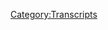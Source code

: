 {{Transcript
    | title         = [[733: October 6, 2022]]
    | caption       = [https://knowledgefight.libsyn.com/733-october-6-2022 Listen to this episode on Libsyn]
    | episodeNumber = [[733: October 6, 2022|733]]
    | length        = 01:35:06
}}

{{MessageBox
    | header     = Warning: Bot Generated Content
    | text       = This transcript was automatically generated by transcription software and likely contains many mistakes and misattributions. Please check the audio for definitive quotes, attribution, and context.
    | image      = N3yvass4myg91.webp
    | imagewidth = 50px
    | id         = warning
}}

{{TranscriptBlock
    | name      = Alex Jones
    | timestamp = 00:00:00.000
    | text      = Red Alert. Red alert. Red alert. Red alert. Red alert. Not not not not not not Knowledge Fight. Dan and Jordan. I am sweating. Knowledge fight dot com. It's time to pray. I have great respect for Knowledge Fight. Knowledge Fight. I'm sick of them posing as if they're the good guys saying we are the bad guys. Knowledge Fight. Dan and Jordan. Knowledge Fight. Need money. Andy in Kansas Andy in Andy Stop it Andy in Kan Andy in Kansas. Andy it's time to pray Andy in Kansas, you're on the air. Thanks for holding. Hello Alex I'm a first time caller I'm a huge fan. I love your work. Knowledge Fight. Knowledge Fight dot com. I love you.
}}

{{TranscriptBlock
    | name      = Dan
    | timestamp = 00:00:59.000
    | text      = Hey everybody. Welcome back to knowledge fight I'm Dan.
}}

{{TranscriptBlock
    | name      = Jordan
    | timestamp = 00:01:01.000
    | text      = I'm Jordan
}}

{{TranscriptBlock
    | name      = Dan
    | timestamp = 00:01:02.000
    | text      = We're a couple dudes like to sit around worship at the altar of Celine and talk a little bit about Alex Jones.
}}

{{TranscriptBlock
    | name      = Jordan
    | timestamp = 00:01:06.000
    | text      = Oh, indeed. We are Dan.
}}

{{TranscriptBlock
    | name      = Dan
    | timestamp = 00:01:08.000
    | text      = Jordan.
}}

{{TranscriptBlock
    | name      = Jordan
    | timestamp = 00:01:09.000
    | text      = Dan
}}

{{TranscriptBlock
    | name      = Dan
    | timestamp = 00:01:09.000
    | text      = JorDan
}}

{{TranscriptBlock
    | name      = Jordan
    | timestamp = 00:01:10.000
    | text      = Quick question for you. What's your bright spot today buddy?
}}

{{TranscriptBlock
    | name      = Dan
    | timestamp = 00:01:12.000
    | text      = My bright spot Jordan. Spoiler alert here for Extreme Rules. Watched the WWE pay per view last night. All right, okay. Okay. And it was fine. Fine. Fine. And then at the end,
}}

{{TranscriptBlock
    | name      = Jordan
    | timestamp = 00:01:25.000
    | text      = It got extreme?
}}

{{TranscriptBlock
    | name      = Dan
    | timestamp = 00:01:26.000
    | text      = lights went out.
}}

{{TranscriptBlock
    | name      = Jordan
    | timestamp = 00:01:28.000
    | text      = Okay.
}}

{{TranscriptBlock
    | name      = Dan
    | timestamp = 00:01:28.000
    | text      = He's got the whole world.
}}

{{TranscriptBlock
    | name      = Jordan
    | timestamp = 00:01:31.000
    | text      = Okay. All right.
}}

{{TranscriptBlock
    | name      = Dan
    | timestamp = 00:01:32.000
    | text      = The Fireflies everywhere. Right. Bray Wyatt comes back.
}}

{{TranscriptBlock
    | name      = Jordan
    | timestamp = 00:01:35.000
    | text      = Bray Wyatt's coming back coming back.
}}

{{TranscriptBlock
    | name      = Dan
    | timestamp = 00:01:37.000
    | text      = Very exciting. Okay, very exciting. He's got his lantern.
}}

{{TranscriptBlock
    | name      = Jordan
    | timestamp = 00:01:40.000
    | text      = He's doing the whole thing again.
}}

{{TranscriptBlock
    | name      = Dan
    | timestamp = 00:01:41.000
    | text      = Um, I don't know. I wouldn't say it didn't look exactly like he was back to swamp hillbilly Hawaiian shirt Bray. Gotcha. Okay. I think that that would be a mistake to go back to that.
}}

{{TranscriptBlock
    | name      = Jordan
    | timestamp = 00:01:53.000
    | text      = I think a Hawaiian shirt is always a mistake. Personally,
}}

{{TranscriptBlock
    | name      = Dan
    | timestamp = 00:01:55.000
    | text      = I think that he has grown past that stage. That character has come and gone and evolved into the themed guy. Yeah. Plus, Eric Rowan. One of his guys isn't there anymore. And Luke Harper, the other guy who was in his Wyatt family has now passed away. Oh, shit. Yeah. And so it would be kind of tough to recapture some of what the Wyatt Family was. Yeah, I think it wouldn't be worth going back to that. But I also think going back to the fiend thing might be a mistake at this point, too. So I'm glad that he had his mask off, right, and so like it's not, I don't think it's gonna be horror super villainy thing but rent. I'm so excited to see him back. I don't even watch wrestling that much. And I'm very excited for him. Yes, he's he's a he's an there's something about that Bray Wyatt fella.
}}

{{TranscriptBlock
    | name      = Jordan
    | timestamp = 00:02:44.000
    | text      = It is it is really interesting, because we've talked about him extensively, despite the fact that I never watch wrestling. Sure. And I'm even I'm interested in the character. What's interesting is that it seems like that's a character that is great for wrestling that they really don't know how to make work. You know, they're like, this character is great. Let's try putting him places and then they go, Oh, no, that's not where he goes.
}}

{{TranscriptBlock
    | name      = Dan
    | timestamp = 00:03:06.000
    | text      = Well, they had the mold of it with like the Undertaker. You had this guy who was like, does he have supernatural powers? Right, kind of? Does he come back from the dead repeatedly?
}}

{{TranscriptBlock
    | name      = Jordan
    | timestamp = 00:03:16.000
    | text      = Let's do the thing where we go like, did he? Yeah, was he?
}}

{{TranscriptBlock
    | name      = Jordan
    | timestamp = 00:03:19.000
    | text      = He went inside some dudes mind
}}

{{TranscriptBlock
    | name      = Dan
    | timestamp = 00:03:19.000
    | text      = It's fine. Yeah, don't worry about it. Don't ask, but he went a little bit far with some of the Bray Wyatt stuff.
}}

{{TranscriptBlock
    | name      = Dan
    | timestamp = 00:03:27.000
    | text      = that's true, but I actually think that that's okay.
}}

{{TranscriptBlock
    | name      = Jordan
    | timestamp = 00:03:31.000
    | text      = In a moral sense?
}}

{{TranscriptBlock
    | name      = Dan
    | timestamp = 00:03:32.000
    | text      = No certainly not. But in terms of superpowers, like Firefly Funhouse thing? Sure. I think it's fine because if you really think about it, Bray Wyatt, he had a superpower when he was a swamp hillbilly cult leader, right. And that was largely manipulation. He really good at manipulating people, which is a human superpower that people can have.
}}

{{TranscriptBlock
    | name      = Jordan
    | timestamp = 00:03:54.000
    | text      = Unfortunately in the audio medium you cannot see the pure bug eyes of delight that he has
}}

{{TranscriptBlock
    | name      = Dan
    | timestamp = 00:04:02.000
    | text      = you can see the, manipulation, going into people's heads is kind of an extension of the
}}

{{TranscriptBlock
    | name      = Jordan
    | timestamp = 00:04:06.000
    | text      = Sure. Sure. Sure. It's an escalation of his already dormant power right? Yeah,
}}

{{TranscriptBlock
    | name      = Dan
    | timestamp = 00:04:11.000
    | text      = you're seeing in there like the battle within their mind is kind of an artistic expression of what the person is going through while they're being manipulated. Right or whatever. You could see that being okay, sure, but once once you've got like indestructibility and all this stuff, that it hurts your presence in a fighting league.
}}

{{TranscriptBlock
    | name      = Jordan
    | timestamp = 00:04:35.000
    | text      = Yeah, the crucial the crucial part of a fighting league is the possibility of loss right? Yeah.
}}

{{TranscriptBlock
    | name      = Dan
    | timestamp = 00:04:40.000
    | text      = So I hope I hope something interesting will happen. I have some faith and fingers crossed. Yeah. Anyway, what's your bright spot?
}}

{{TranscriptBlock
    | name      = Jordan
    | timestamp = 00:04:49.000
    | text      = My bright spot is, Dan
}}

{{TranscriptBlock
    | name      = Dan
    | timestamp = 00:04:50.000
    | text      = manipulation
}}

{{TranscriptBlock
    | name      = Jordan
    | timestamp = 00:04:55.000
    | text      = No, it is that our couch, absolute garbage. Garbage couch. We've had it, it's been torn up, it's time to get rid of the couch.
}}

{{TranscriptBlock
    | name      = Dan
    | timestamp = 00:05:03.000
    | text      = Well that's the dogs, right?
}}

{{TranscriptBlock
    | name      = Jordan
    | timestamp = 00:05:04.000
    | text      = So, my wife, that little bit a little bit, my wife comes up with a brilliant idea. It's her birthday weekend as well, to replace everything with a giant beanbag chair. And my friend, brilliant idea.
}}

{{TranscriptBlock
    | name      = Dan
    | timestamp = 00:05:20.000
    | text      = It's that's an interesting gamble.
}}

{{TranscriptBlock
    | name      = Jordan
    | timestamp = 00:05:21.000
    | text      = Genius idea. We got it. It's eight feet long and weighs several hundred pounds, 140 pounds or something? Absurd. Wow. It's huge. So it's a long beanbag. Oh, man. It's the size of your couch. Okay. It's an entire beanbag. It's a great couch. Yeah, that like multiple people can sleep on and the whole thing. Uh huh. It's incredible. I'm telling you. I fell asleep on it last night. And I didn't mean to. I looked over. I was like, Oh, this is fun. And then I was gone. It was 7am this morning. It was that fast. It's like a cloud.
}}

{{TranscriptBlock
    | name      = Dan
    | timestamp = 00:05:52.000
    | text      = It's the new waterbed.
}}

{{TranscriptBlock
    | name      = Jordan
    | timestamp = 00:05:53.000
    | text      = Oh, yes. She She wins for ever. Wow. Because that thing is incredible.
}}

{{TranscriptBlock
    | name      = Dan
    | timestamp = 00:05:58.000
    | text      = It's her birthday weekend and she got you a gift
}}

{{TranscriptBlock
    | name      = Jordan
    | timestamp = 00:06:00.000
    | text      = Well we split it. Okay.
}}

{{TranscriptBlock
    | name      = Dan
    | timestamp = 00:06:04.000
    | text      = That's, that sounds really cool. I mean, like, I don't think I have any negative memories of your couch. But that sounds like still an upgrade. Yeah.
}}

{{TranscriptBlock
    | name      = Jordan
    | timestamp = 00:06:12.000
    | text      = Oh, man. You gotta, I'm going to evangelize for beanbags. I'm not talking about any brand. I don't want anybody to go buy a beanbag. I mean, if you've got eight foot of something that you can fit beanbags in it, you get a couch, man.
}}

{{TranscriptBlock
    | name      = Dan
    | timestamp = 00:06:27.000
    | text      = It's just you're evangelizing for the idea of like, like those commercials you'd see for milk. Like, it's not, we're not we're not advertising a brand
}}

{{TranscriptBlock
    | name      = Jordan
    | timestamp = 00:06:38.000
    | text      = Brought to you by ABA, the American Beanbag Association.
}}

{{TranscriptBlock
    | name      = Dan
    | timestamp = 00:06:43.000
    | text      = So Jordan today we got an episode to go over. Yes. We're gonna be talking about October 6 2022. That is Thursday of last week, actually, the day that closing arguments were happening and the jury began. Its deliberation, I guess. Sure. Although I guess most of that was Friday. They will be back in session on Tuesday. And I would be surprised if we didn't have a verdict and a damages. claim. The
}}

{{TranscriptBlock
    | name      = Jordan
    | timestamp = 00:07:12.000
    | text      = verdict? The verdict? Word verdict. Sounds good.
}}

{{TranscriptBlock
    | name      = Dan
    | timestamp = 00:07:15.000
    | text      = I said it and it didn't feel right. Trying to find
}}

{{TranscriptBlock
    | name      = Jordan
    | timestamp = 00:07:17.000
    | text      = because it feels like we're in a criminal trial if you say verdict.
}}

{{TranscriptBlock
    | name      = Dan
    | timestamp = 00:07:20.000
    | text      = But yeah, that should I would assume that comes down on Friday or on Tuesday, or Wednesday, because at the end of the day on Friday, they were asking, the jury had a question for the judge. Right, which was, is there a reason that Lafferty is name is first? Yeah, among the plaintiffs, it's Lafferty et al versus. Right. And that to me, the reason you would ask that is trying to figure out if some people should get more than like, it's spreading it out among the people or if it's equal, and to me that kind of has the indication of like, we're pretty close.
}}

{{TranscriptBlock
    | name      = Jordan
    | timestamp = 00:07:56.000
    | text      = Yeah, if they're, if they're like, Wait, so if Lafferty is the first name, does that mean that we should get Lafferty a bump, you know, like, Should Lafferty get a little bit of an extra jump?
}}

{{TranscriptBlock
    | name      = Dan
    | timestamp = 00:08:08.000
    | text      = That's how I read it.
}}

{{TranscriptBlock
    | name      = Jordan
    | timestamp = 00:08:08.000
    | text      = Yeah, that seems about right.
}}

{{TranscriptBlock
    | name      = Dan
    | timestamp = 00:08:10.000
    | text      = I'm not sure of another way to interpret it. There might be but it feels like Tuesday's probably gonna be
}}

{{TranscriptBlock
    | name      = Jordan
    | timestamp = 00:08:15.000
    | text      = Yeah, I would be I mean, I would I would say that our vibe was the broad strokes have been kind of banged out. Now we're getting down to the details.
}}

{{TranscriptBlock
    | name      = Dan
    | timestamp = 00:08:23.000
    | text      = Yeah. So we'll see about that. But it's interesting to check, in see how Alex is doing on the day of the closing arguments.
}}

{{TranscriptBlock
    | name      = Jordan
    | timestamp = 00:08:30.000
    | text      = See how it goes.
}}

{{TranscriptBlock
    | name      = Dan
    | timestamp = 00:08:32.000
    | text      = But before we get to that, let's take a little moment. Jordan, say hello to some new wonks.
}}

{{TranscriptBlock
    | name      = Jordan
    | timestamp = 00:08:35.000
    | text      = That's a great idea.
}}

{{TranscriptBlock
    | name      = Dan
    | timestamp = 00:08:36.000
    | text      = So first, Al in Bristol, thank you so much you are now a policy wonk.
}}

{{TranscriptBlock
    | name      = Alex Jones
    | timestamp = 00:08:39.000
    | text      = I'm a policy wonk.
}}

{{TranscriptBlock
    | name      = Jordan
    | timestamp = 00:08:40.000
    | text      = Hello, Al!
}}

{{TranscriptBlock
    | name      = Dan
    | timestamp = 00:08:40.000
    | text      = our next, kegs. Thank you so much. You are now policy wonk.
}}

{{TranscriptBlock
    | name      = Alex Jones
    | timestamp = 00:08:42.000
    | text      = I'm a policy wonk.
}}

{{TranscriptBlock
    | name      = Dan
    | timestamp = 00:08:43.000
    | text      = Thank you very much.
}}

{{TranscriptBlock
    | name      = Dan
    | timestamp = 00:08:47.000
    | text      = Next, thank you so much to the Luxembourg hurling goalie Luxembourg City, the grand duchey of Luxembourg, not Germany. Alex, you're fucking dope. Thank you so much. You are now policy wonk.
}}

{{TranscriptBlock
    | name      = Alex Jones
    | timestamp = 00:08:58.000
    | text      = I'm a policy wonk.
}}

{{TranscriptBlock
    | name      = Jordan
    | timestamp = 00:08:59.000
    | text      = Thank you very much. I love that part of Austria.
}}

{{TranscriptBlock
    | name      = Dan
    | timestamp = 00:09:01.000
    | text      = This allows me to say something kind of fun with that is that sending out these buttons? There's a couple that have gone to Luxembourg. And I wanted to write Luxembourg, France. But I realized like this is not the place where it's
}}

{{TranscriptBlock
    | name      = Jordan
    | timestamp = 00:09:14.000
    | text      = not the time. Maybe you could write it on the inside of the envelope
}}

{{TranscriptBlock
    | name      = Dan
    | timestamp = 00:09:18.000
    | text      = The one setting you don't want to make a geography joke is envelopes.
}}

{{TranscriptBlock
    | name      = Jordan
    | timestamp = 00:09:23.000
    | text      = Oh, I know. But whoever got those in France would have been like this was very funny.
}}

{{TranscriptBlock
    | name      = Dan
    | timestamp = 00:09:27.000
    | text      = Yeah. Next because of Dan and knowledge fight. I am in to country music. Thank you so much. You are now policy walk.
}}

{{TranscriptBlock
    | name      = Alex Jones
    | timestamp = 00:09:33.000
    | text      = I'm a policy wonk.
}}

{{TranscriptBlock
    | name      = Jordan
    | timestamp = 00:09:34.000
    | text      = Thank you very much.
}}

{{TranscriptBlock
    | name      = Jordan
    | timestamp = 00:09:35.000
    | text      = I'm a policy wonk.
}}

{{TranscriptBlock
    | name      = Dan
    | timestamp = 00:09:35.000
    | text      = Hey, all right. I'm fine with country. Next scrambled Meggs and her sweet baby Kitler. Thank you so much. You're now policy wonk.
}}

{{TranscriptBlock
    | name      = Dan
    | timestamp = 00:09:36.000
    | text      = Thank you very much, but that's a scary cat.
}}

{{TranscriptBlock
    | name      = Dan
    | timestamp = 00:09:40.000
    | text      = It's a cat with a Hitler mustache. Apparently. They assured me it's not
}}

{{TranscriptBlock
    | name      = Jordan
    | timestamp = 00:09:53.000
    | text      = pro no pro Kitler. No. No cat is not into him. Hitler and the cat is not Hitler.
}}

{{TranscriptBlock
    | name      = Dan
    | timestamp = 00:10:01.000
    | text      = I don't I hope not. Okay. All right. I'm assured that this is a cute thing. Okay. And finally, Susan A thank you so much. You are now policy wonk.
}}

{{TranscriptBlock
    | name      = Alex Jones
    | timestamp = 00:10:09.000
    | text      = I'm a policy wonk.
}}

{{TranscriptBlock
    | name      = Jordan
    | timestamp = 00:10:10.000
    | text      = Thank you very much.
}}

{{TranscriptBlock
    | name      = Dan
    | timestamp = 00:10:11.000
    | text      = Thank you. So Jordan, before we get into this episode, here is a little out of context drop for today's show.
}}

{{TranscriptBlock
    | name      = Alex Jones
    | timestamp = 00:10:16.000
    | text      = And it's stroke out time, baby. WOO! Liberal.
}}

{{TranscriptBlock
    | name      = Dan
    | timestamp = 00:10:21.000
    | text      = Woo! It's stroke out time.
}}

{{TranscriptBlock
    | name      = Jordan
    | timestamp = 00:10:26.000
    | text      = It's stroke out time baby, woo, liberal. That's, that's, you know, a word has turned into something without meaning whatever. You're just saying it like that. WOO!  Liberal. Okay, what does that mean? What does liberal mean in that context?
}}

{{TranscriptBlock
    | name      = Dan
    | timestamp = 00:10:40.000
    | text      = Yeah. If Alex, it's sort of, like his git 'er done.
}}

{{TranscriptBlock
    | name      = Jordan
    | timestamp = 00:10:46.000
    | text      = just it's a meaningless phrase now.
}}

{{TranscriptBlock
    | name      = Dan
    | timestamp = 00:10:49.000
    | text      = So we started off here, and Alex is really big into the nuclear war discussion. Sure. And so that's kind of kind of where his head's at. At the beginning.
}}

{{TranscriptBlock
    | name      = Alex Jones
    | timestamp = 00:10:58.000
    | text      = The US government has come out has been secretly buying potassium iodine pills, for not just people in Europe, not just the troops in Europe, not just the CIA, but federal employees. And it's also come out last week that federal employees are preparing emergency evacuation plans to deep underground bases, mainstream news. Wow, mainstream news everywhere that billionaires are already moving into their bunkers, or have already moved into their bunkers in the southern hemisphere. Again, I've had in depth discussions with not one, not two, but three, well known billionaires, about when do they think they should relocate to the southern hemisphere? Is that a good idea? And I said, Absolutely. They said, Well, are you going to relocate? And I said, I don't have all this money. The media says, I do know, I have a trailer my parents paid for on their ranch. That's been our family since the 1820s. And I love it. It's beautiful. It's over the lake and everything else. And we'll just go there and probably die during all this. But that's just how it works.
}}

{{TranscriptBlock
    | name      = Dan
    | timestamp = 00:12:04.000
    | text      = I also have six houses.
}}

{{TranscriptBlock
    | name      = Jordan
    | timestamp = 00:12:05.000
    | text      = When did your parents buy a trailer in 1820?
}}

{{TranscriptBlock
    | name      = Dan
    | timestamp = 00:12:09.000
    | text      = No, it's a it's from like a land grant or something like it's
}}

{{TranscriptBlock
    | name      = Jordan
    | timestamp = 00:12:13.000
    | text      = not the trailer? Oh, no. I was like, Where did this trailer for the 1820s come from?
}}

{{TranscriptBlock
    | name      = Dan
    | timestamp = 00:12:17.000
    | text      = No, it's not an antique trailer. So the idea of the billionaires are asking Alex if it's time to bug out is ridiculous on its face. But it's a fun way for Alex to weave in a little complaint about how the courts think he has more money than he does. There's a kernel of truth to the story that Alex was telling about the US government buying a bunch of pills that treat radiation poisoning, but he's just way off. And he's telling the story wrong. This is about a recent $290 million purchase of a drug called Nplate. It's not potassium iodide, as Alex will go on to say and such. But Alex isn't really a details guy. So yeah, this is not the first time that the government administration for strategic preparedness and response has purchased such medication. But it is the first time with Nplate mostly because he was only approved for this purpose in 2021. This is the end result of financing that the HHS began in 2019 on this drug, and it serves a purpose in the Strategic National Stockpile. But it apparently isn't that great of a drug to respond to nuclear attacks, predominantly because it needs to be used fairly quickly after exposure to be effective. Right. So if like a city was nuked, this wouldn't really be that useful. No, this is more like it would be too difficult,
}}

{{TranscriptBlock
    | name      = Jordan
    | timestamp = 00:13:29.000
    | text      = right? This is more like if you were working in a situation where radiation would occur, then you could do that and then on upon the completion, you would then take the drug,
}}

{{TranscriptBlock
    | name      = Dan
    | timestamp = 00:13:37.000
    | text      = I would assume that that would be very helpful use Right, right. This is not a strong indicator that we are more or less likely to be involved in a nuclear confrontation. But right now, this is Alex's big narrative. COVID is eased onto the back burner where apparently millions of people are being killed by the vaccine all the time, and there's a new bombshell every day, but this isn't really varsity storyline material anymore. The audience has kind of burned out on this.
}}

{{TranscriptBlock
    | name      = Jordan
    | timestamp = 00:14:03.000
    | text      = I mean, you know you the first few weeks of millions and billions of people dying every day you're like this is big news. But then after you've seen I began to suppose mathematically 2.3 billion people die in the past two months you know, you're like why is Alex continuing to talk about the story for a, boring
}}

{{TranscriptBlock
    | name      = Dan
    | timestamp = 00:14:20.000
    | text      = for Alex's audience to believe that any of the stuff that he's saying is true. There would have to be bodies piled up in every city
}}

{{TranscriptBlock
    | name      = Jordan
    | timestamp = 00:14:27.000
    | text      = everywhere we would have to be be Monty Python, bring out your dead level.
}}

{{TranscriptBlock
    | name      = Dan
    | timestamp = 00:14:31.000
    | text      = Yeah, so it's tough to focus on that too much. He can only lie about his trial so much before he turns into Lenny Bruce and the prospect of nuclear war is exactly the kind of thing that will keep the audience just the right kind of scared. Thus, we can expect that any headline that even halfway sounds like it could possibly point to Russia nuking the US is going to be covered as proof that that's just around the corner. It's a pretty sweet deal too. Because when Alex makes the stakes that severe it's really easy for him to obscure his obvious support for Putin. Yeah, it's there's that issue, and he sells iodine. It's just like, as Alex would call it a 360 win. All over the place, just win win win.
}}

{{TranscriptBlock
    | name      = Jordan
    | timestamp = 00:15:12.000
    | text      = I do appreciate I do appreciate that. We're we're talking about a guy who's who's like a an inveterate conman and salesman and liar and all this stuff. And it's like, when you're talking about nuclear war and billionaires, and yet you're still adding that like, old time and I talked to not one, not two. That's right. Three billionaires about evacuating from their home, you know, and you're like, Okay, Jesus Christ. This is a nuclear war. What do we
}}

{{TranscriptBlock
    | name      = Dan
    | timestamp = 00:15:41.000
    | text      = who the fuck are you talking to also, um, I get the flourish that you're pointing out. And I do think it's, it's snake oily. But who are they? I think he wants us to think one is Elon Musk.
}}

{{TranscriptBlock
    | name      = Jordan
    | timestamp = 00:15:53.000
    | text      = Right. Right. I think I think well, yeah, that makes sense. Because he's a piece of shit. The Rogen connection. Yeah. And Rogan's not a billionaire. No, I mean, you know, not yet I guess. Probably Michael Jordan. Oh, Jordan. Jordan is huge. And do evacuations these days. Bezos. No. Bezos doesn't talk to anybody. I think Bezos is a robot.
}}

{{TranscriptBlock
    | name      = Dan
    | timestamp = 00:16:15.000
    | text      = Bezos isn't going into the southern hemisphere. He's going to space Absolutely. Yeah.
}}

{{TranscriptBlock
    | name      = Jordan
    | timestamp = 00:16:18.000
    | text      = He's going into the safest place he knows. So it's
}}

{{TranscriptBlock
    | name      = Dan
    | timestamp = 00:16:20.000
    | text      = like all of them are go to space. Go to South America.
}}

{{TranscriptBlock
    | name      = Jordan
    | timestamp = 00:16:24.000
    | text      = You're gonna love it up there anyway.
}}

{{TranscriptBlock
    | name      = Dan
    | timestamp = 00:16:27.000
    | text      = Testosterone, right? You need it manliness? Sure its way down go
}}

{{TranscriptBlock
    | name      = Alex Jones
    | timestamp = 00:16:32.000
    | text      = pepper Carlson being attacking my right wing media for pointing out that men have record low testosterone in the year 2022. You look up the statistics. A 20 year old man has the testosterone of a 60 year old man in the 1950s a 40 year old man has a disaster on an 80 year old man. They are putting chemicals in the food and everywhere else to totally and absolutely destroy masculinity, ladies and gentlemen. And that's just how it works to start around turns on your cells turns everything on. And they are doing everything they can to try to block natural testosterone replacement systems that are out there. He had so many great herbs and so many great products by the way, we have Super Male Vitality and alpha power both back in stock Super Bowl XL Lau pressed herbs
}}

{{TranscriptBlock
    | name      = Jordan
    | timestamp = 00:17:21.000
    | text      = smooth. It's like there was a problem. Right? That is that's nationally known. And then for some reason, he just has the solution, man. That's why
}}

{{TranscriptBlock
    | name      = Dan
    | timestamp = 00:17:29.000
    | text      = it's so smooth.
}}

{{TranscriptBlock
    | name      = Jordan
    | timestamp = 00:17:30.000
    | text      = It's so nice.
}}

{{TranscriptBlock
    | name      = Dan
    | timestamp = 00:17:31.000
    | text      = So I mean Tucker is being made fun of for other reasons shot for talking about testosterone levels writing decreased. It's more like the ridiculous man folk that it goes in. Yeah, is is promoting. So that's that's one thing. And then his numbers are way off. testosterone levels have decreased somewhat, according to some studies, although there's also some arguments that can be made that these studies are a little bit like not not as precise as you would want them. Right, right. But yeah, Alex's numbers are highly exaggerated. Let me
}}

{{TranscriptBlock
    | name      = Jordan
    | timestamp = 00:18:07.000
    | text      = let me throw this out at you here's my here's my explanation for it doesn't require any kind of like chemicals in the water or anything. If we're going to say that men in that time period had more testosterone than we do now is it not also possible seeing as how we know that a an overabundance of testosterone leads to aggressive behavior that all those wars we had for a good long while got all those testosterone the men like the most testosterone demanding got those guys out of the picture. Now as a fucking species, we have lost testosterone because of their dumb warfighting. How about that
}}

{{TranscriptBlock
    | name      = Dan
    | timestamp = 00:18:45.000
    | text      = some of that's possible other things that people point to our increased levels of obesity. Sure, that
}}

{{TranscriptBlock
    | name      = Jordan
    | timestamp = 00:18:50.000
    | text      = one makes more sense than mine, but I think I think mine still pretty good.
}}

{{TranscriptBlock
    | name      = Dan
    | timestamp = 00:18:53.000
    | text      = Yeah. You have an interesting bottleneck kind of argument. I don't know. Anyway, that was as smooth of a sales pitch as I've ever seen. Yeah, that was that was that was just was nailed it. So we got a story about a young person who died. And of course, it's got to be COVID related.
}}

{{TranscriptBlock
    | name      = Alex Jones
    | timestamp = 00:19:15.000
    | text      = Look at this lady. You see these every day. Tributes paid to a player after her untimely passing as family says beloved daughter will be sadly missed. Jean Alogliptin played at St. Ange, ladies Gaelic Football Club passed away from a massive heart attack, but they won't even talk about the fact that she was vaccinated, which they confirm. Beautiful, healthy, having a great time getter than a doornail that's the evil we'll have the New World Order Waterford GA, mourn the untimely passing of a young player. She's dead now. Look at that beautiful young lady having so much fun out They're, like my oldest daughter Charlotte looks looks a lot like Charlotte. Dad. Dad, dad
}}

{{TranscriptBlock
    | name      = Dan
    | timestamp = 00:20:07.000
    | text      = leash is a little disrespectful. So this is an article from the Sun that Alex is reading. Nowhere in the story does it say what this woman's cause of death was nor even how she died. All it says is that it was quote, due to illness is a pretty broad category. That's a big one. The article quotes a Facebook post as saying that she had a brief illness, so it's probably not something that was chronic. And on her memorial page, there's a link where you can donate to a meningitis research organization. This doesn't mean that she contracted a severe case of meningitis. But that is a distinct possibility. Given these data points, you would think, anyway, there's no indication that this woman was vaccinated, nor that her passing had anything to do with a vaccination or a massive heart attack, right, as Alex is saying, but that doesn't matter for Alex. For him, every dead young person is a perfect prop to use as proof of his conspiracies. And this has the effect of encouraging harassment of people who knew these tragically, deceased youths. The entire narrative is dumb, baseless, and has the potential to hurt people. So it's right up Alex's alley, mostly because it's easy, and it allows him to make shit up instead of doing any work,
}}

{{TranscriptBlock
    | name      = Jordan
    | timestamp = 00:21:14.000
    | text      = right? Especially considering if you stop and think about what he's trying to argue. And so let's say so this is the Gaelic Football Club who's in the sun, I assume this is an Ireland or something like that. Okay, so in Ireland, the vaccination rates are like 98%. Right? So that means that if you go through the statistics, there are more than one young person dying in a year. Right. So there's like, let's say there's 1000 Young people who die in a year in Ireland, 98% of them, you have to then say, well, it's it's COVID, or it's a vaccine or anything, because they're all vaccinated.
}}

{{TranscriptBlock
    | name      = Dan
    | timestamp = 00:21:50.000
    | text      = Yeah, yeah. That is a sort of a hack. Yeah, a little bit. Yeah. But yeah, one of the things I think is really interesting that you can note there is that the article doesn't say anything about heart attack, that is not the case at all. But she is a football soccer player. And this is the go to, for Alex Ryan, the right wing media, their talking points are all about like the soccer players having heart attacks. And so Alex has just used that almost instinctually the knee jerk to say it was a heart attack. And he's just, I mean, he's making shit up about a tragically passed young woman totally and making making her a property. Right? It's,
}}

{{TranscriptBlock
    | name      = Jordan
    | timestamp = 00:22:30.000
    | text      = and it's unfortunate how it's like, it's both so easy and so transparent why they're doing it, you know, like, obviously, look, this young person athlete, in above average shape, in the prime of her growth, like all of those things. And so if even that can happen, you know, then it must be that evil that kind of, and the
}}

{{TranscriptBlock
    | name      = Dan
    | timestamp = 00:22:52.000
    | text      = audience is primed to see those details like young person athlete and think like, it's not right, they're dead totally. And imagine giving them an excuse and an explanation for why this thing happened. But it's just your own made up explanation to serve your own purposes, even though
}}

{{TranscriptBlock
    | name      = Jordan
    | timestamp = 00:23:11.000
    | text      = and even that it's like you, you know, this is so clearly chosen for the narrative reason. Yes. So clearly.
}}

{{TranscriptBlock
    | name      = Dan
    | timestamp = 00:23:19.000
    | text      = So this next clip, Alex gets into some dumb shit, yeah, but I've titled this clip the blood of the jab, because it says that and I thought it was very, pretty fun.
}}

{{TranscriptBlock
    | name      = Alex Jones
    | timestamp = 00:23:30.000
    | text      = Now, here's the big enchilada. This is up on infowars.com, having it added to the live show feed right under the broadcast feed. The blood of the jab is a peer reviewed study of 1006 people who took the jab and what happened to their blood randomly selected 94% of people showed abnormalities in their blood after the jab. 100% of the showed alterations to their blood post injection. This is not normal.
}}

{{TranscriptBlock
    | name      = Dan
    | timestamp = 00:23:57.000
    | text      = The blood of the jam.
}}

{{TranscriptBlock
    | name      = Jordan
    | timestamp = 00:23:58.000
    | text      = Yeah, you can't just say that and not have us be in like a video game where like, oh, oh, you don't know him. He has the blood of the
}}

{{TranscriptBlock
    | name      = Alex Jones
    | timestamp = 00:24:06.000
    | text      = jab deep within him.
}}

{{TranscriptBlock
    | name      = Dan
    | timestamp = 00:24:10.000
    | text      = opens a new quest. Sleeve the blood of the jam. Yes. So a couple quick points. This isn't new. I found a blog post about this narrative from September and it's based on conspiracies that were going around last year. There's a blog post about this on Sgt report and I decided to use that to see where the underlying information on this was coming from. This blog claims quote, three surgeons from Italy conducted a study which found that nearly everyone who gets quote vaccinated for the Wuhan Coronavirus parenthesis COVID-19 I'm sorry, hold on one second, right. Yeah, with mRNA injections ends up developing tainted blood. So far, we're a little off from Alex's initial statement. They are claiming that this is peer reviewed, but it's definitely the same thing Alex is talking about because it includes the 1006 people in this Don't eat right and the 94% number is there to write. In the first paragraph about the Italian surgeons alleged study there's a hyperlink on the words found that which takes you to an article on a blog called 100% fed up with the headline, quote, teacher arrested and jailed for refusing to use students preferred pronouns. I'm not sure like if they just copy and pasted the wrong link, but this has nothing to do with the COVID vaccine story.
}}

{{TranscriptBlock
    | name      = Jordan
    | timestamp = 00:25:27.000
    | text      = Wow. That you know, you've got multiple tabs open you think you've got one on your clipboard and you accidentally on the other
}}

{{TranscriptBlock
    | name      = Dan
    | timestamp = 00:25:33.000
    | text      = I kind of suspect that it's just like to have a hyperlink Yeah, it's just for looks, they make it easy to click on. Yeah, the blog post itself is a reposting of an article on DC clothesline so I followed that link to an article titled quote, study 94% of mRNA jab recipients found to have metal like objects in their blood
}}

{{TranscriptBlock
    | name      = Jordan
    | timestamp = 00:25:57.000
    | text      = so we've we've we've laundered from metal like definitely not computer chip devices blood to now it's just tainted blood
}}

{{TranscriptBlock
    | name      = Dan
    | timestamp = 00:26:06.000
    | text      = right gotcha wild that Alex didn't lead with that metal like object seems pretty attention getting big enchilada worth it.
}}

{{TranscriptBlock
    | name      = Jordan
    | timestamp = 00:26:12.000
    | text      = Yeah,
}}

{{TranscriptBlock
    | name      = Dan
    | timestamp = 00:26:13.000
    | text      = this DC clothesline article is just a repost of an article from Natural News the site run by Mike Adams, the health Ranger, one of Alex's good buddies, and now we've essentially come full circle. Do you see the entire lifecycle of this bullshit
}}

{{TranscriptBlock
    | name      = Jordan
    | timestamp = 00:26:27.000
    | text      = fucking that is oh my god that's that's like sacred geometry like movement in its good fucking honey BS bullshit shape. Yeah. Oh my god, it's
}}

{{TranscriptBlock
    | name      = Dan
    | timestamp = 00:26:41.000
    | text      = the circle of life. From it's awesome. Just
}}

{{TranscriptBlock
    | name      = Jordan
    | timestamp = 00:26:46.000
    | text      = put it on Natural News. And then it'll travel all the way around back to Natural News.
}}

{{TranscriptBlock
    | name      = Dan
    | timestamp = 00:26:52.000
    | text      = The DC clothesline article actually has the same words, hyperlinked in the first paragraph. And these also go to the transphobic article about a teacher not liking pronouns, so they just copy and pasted that mistake happened early on, no one caught it. And it was just copy pasted into all these websites with no quality assurance or even a second thought given anyone even read these. It took a while. But I traced down the study in question and it's a paper published in the International Journal of vaccine theory, practice and research. The journal claims that they only published peer reviewed stuff, but if you consult their page on what it means to them, that just means that their editors give submissions a once over before they publish them. Right, right. They're your peers. Yeah, the words peer review don't mean the same thing to them as they listen if they
}}

{{TranscriptBlock
    | name      = Jordan
    | timestamp = 00:27:37.000
    | text      = can serve on a jury, a jury of your peers than they are your peer review and therefore if they review it that it is peer reviewed.
}}

{{TranscriptBlock
    | name      = Dan
    | timestamp = 00:27:45.000
    | text      = Beyond that it's just a lunatic anti Vax front. Their editor in chief is a man named John Oller, a linguist who has been a big proponent of the discredited vaccines cause autism theories. In fact, Andrew Wakefield himself wrote the foreword for Ahlers book. There are board also includes multiple members of the Children's Health defense, which is just another anti Vax front. This includes that Group's General Counsel Mary s. Holland and their Chief Scientific Officer Brian s. Hooker. A guy named Daniel browdy is also on the board. His most recent published paper is titled quote, the COVID-19 concoction, a recipe for successful psychological operations.
}}

{{TranscriptBlock
    | name      = Jordan
    | timestamp = 00:28:25.000
    | text      = Interesting. That's a that peer reviewed I'm sure, he's also
}}

{{TranscriptBlock
    | name      = Dan
    | timestamp = 00:28:29.000
    | text      = apparently a linguist. A closer look reveals that pretty much all of the board members are anti Vax activist and almost all of them have a history of pushing the fraudulent connection between vaccines and autism. The journal has only existed since July 2020. And their second issue was dedicated wholly to COVID-19. With it includes an article by their editor in chief titled quote, buying and selling with the mark of the beast. This is not a journal to be taken seriously. It's a fraud propped up by anti Vax activists looking to create a legitimate looking facade to capitalize on COVID fears and rising anti Vax sentiment among the right wing. Anyway, that's the source for Alex. That's what he's laundering but he's not even on time with this one. Yeah, at best. He's reporting a bombshell story about an alleged study in a bullshit anti Vax journal at least a month late. Yeah. So that's the big enchilada.
}}

{{TranscriptBlock
    | name      = Jordan
    | timestamp = 00:29:25.000
    | text      = You know, here's here's my pitch. All right. When I become God King in like few weeks, right, naturally, yeah, it's on the clock. Oh. Boy, not doing well. No, he's really fucking up in his in his dotage.
}}

{{TranscriptBlock
    | name      = Dan
    | timestamp = 00:29:42.000
    | text      = It's happening again. The two before what I was referencing is he said in a Tucker Carlson interview like that he is going to be president.
}}

{{TranscriptBlock
    | name      = Jordan
    | timestamp = 00:29:53.000
    | text      = Oh, okay. Yeah. Oh, good for him. Yeah.
}}

{{TranscriptBlock
    | name      = Dan
    | timestamp = 00:29:55.000
    | text      = For him. He said, Well, if I become president, what I'm Gotta become all right. That's
}}

{{TranscriptBlock
    | name      = Jordan
    | timestamp = 00:30:03.000
    | text      = referencing That's confidence. That's the type of psychopathic confidence you need to become president in a certain way. So country Yeah, country wide ruled national rule. When you name things, it has to sound kinda like what it is, you know, like so we've got like the the APA, the American Psychological Association. You know what that is? You get it. You understand that
}}

{{TranscriptBlock
    | name      = Dan
    | timestamp = 00:30:28.000
    | text      = association of psychologists in America.
}}

{{TranscriptBlock
    | name      = Jordan
    | timestamp = 00:30:31.000
    | text      = Exactly. Right. But if you're like the American vaccine Association, and you're one of these dudes, you can't name your shit that you don't get to name it that like, that's my that in my head. That just makes so much sense. I'm just like, Nah, not odd. Yeah, we're like, an abortion crisis center where that the anti abortion pregnancy centers where they're like, oh, we'll teach you what to do. And its prey, you know? And it's like, No, you shouldn't be able to name yourself anything that sounds healthy. Right? You should be like junk food. Abortion Hate. Like that's your name.
}}

{{TranscriptBlock
    | name      = Dan
    | timestamp = 00:31:02.000
    | text      = Yeah. You don't want to like you. You'd be against the like, Greenland. Iceland. Yes, totally. You don't want like some city in the middle of Illinois, to advertise paradise Paradiski. Rado,
}}

{{TranscriptBlock
    | name      = Jordan
    | timestamp = 00:31:16.000
    | text      = you're in Alabama. And if you name your if you're like, trying to neighbors, hey, let's incorporate a town called pears. Blackhawk helicopters dropped down from the skies. That's what we're talking about. All
}}

{{TranscriptBlock
    | name      = Dan
    | timestamp = 00:31:27.000
    | text      = right. Yeah. Look forward to that. Yeah. So Alex plays a clip of John McAfee. From blue gray. It's talking about power, and how it corrupts and what have you, well, no, love doesn't need power. The negative parts inside you. They're the ones that need power to be expressed. Love just
}}

{{TranscriptBlock
    | name      = Jordan
    | timestamp = 00:31:50.000
    | text      = flows. I'm taking that advice from McAfee, right? Interesting.
}}

{{TranscriptBlock
    | name      = Dan
    | timestamp = 00:31:54.000
    | text      = Yes. And so Alex gets up in his head about how like, the audience has given him power. He loves them and respect. Sure.
}}

{{TranscriptBlock
    | name      = Alex Jones
    | timestamp = 00:32:02.000
    | text      = And I'm very respectful of the incredible power that you have given me. And I thank you from the bottom of my heart, because I love the children. What love justice, and I love crushing bullies and scum. That's why they've cast me as a bully. It's why they've lied about who I am. Because they know, truth is contagious. And they know victory when they see it. And it's not just me. That's the victory. It's this crew. It's you, the viewers and listeners and activists or affiliates. It's everyone. It's all of us together on this epic journey. That is the human experience. All right, ladies and gentlemen, let's look at the main threat. The great threat of world war three, and the proxy war. Now spinning out of control, here are some of the headlines. Poland suggests this is one of guardian, US hosting nuclear weapons amid growing fears of Putin threats. They suggest there's a bear live in the woods. I'm sorry, let's see. Of course that's going on. And, and I I know all this from my contacts. But I also just know us weapons doctrine, not two, but three nuclear weapons in Poland since the fall of Soviet Union, but now they're ready. They're poised there and the triggers are live. What an insane escalation.
}}

{{TranscriptBlock
    | name      = Dan
    | timestamp = 00:33:34.000
    | text      = I was making all this up. What an insane series of words. Yeah, he's also pretending that this headline means that Poland is suggesting that they have nuclear weapons there, whereas the actual story is that they requested nuclear weapons be moved there. Yeah, Alex conveniently didn't read the sub headline of this story from The Guardian, quote, request is widely seen as symbolic as moving nuclear warheads closer to Russia would make them less militarily useful. Also, this article is about Poland's President making this request of the United States but includes this sentence, quote, The White House has said it had not received such a request shims maybe like the article says symbolic
}}

{{TranscriptBlock
    | name      = Jordan
    | timestamp = 00:34:18.000
    | text      = Yeah, so the polling guys like hey, you know, it'd be nice because this guy is a fucking crazy dude over here. I mean, maybe if we had some nukes, we'd be fine. And everybody's like, we're not actually going to put him there. But we get what you're trying to say, Man, that guy is gonna shoot Yeah, right. Got it. But Gotcha.
}}

{{TranscriptBlock
    | name      = Dan
    | timestamp = 00:34:33.000
    | text      = But like Alex's sort of, you know, his where his bread is buttered right now with the nuclear war fears, right? It becomes like everything is not only a misrepresentation of the headline, yeah, he adds like a hat on top of it. Ya
}}

{{TranscriptBlock
    | name      = Jordan
    | timestamp = 00:34:48.000
    | text      = know, the situation that Poland is in more is like a gas station robbery, where it's just it's just the United States and Poland and the guys like, with his eyes Just kind of pointing back to the gun. You know, like that kind of thing. That's where we're at.
}}

{{TranscriptBlock
    | name      = Dan
    | timestamp = 00:35:06.000
    | text      = That seems about right. Yeah. So, look, there's gonna be a nuke probably, maybe, who knows, maybe it'd be a false flag could be maybe it'll be dirty. It could be anything
}}

{{TranscriptBlock
    | name      = Alex Jones
    | timestamp = 00:35:13.000
    | text      = us buying $290 million worth of anti radiation drugs for use in nuclear emergency and they're running nuclear emergency ads in New York and Denver. And high level federal employees. It's in the news have been given.
}}

{{TranscriptBlock
    | name      = Dan
    | timestamp = 00:35:29.000
    | text      = I got to stop here. What is a nuclear emergency ad?
}}

{{TranscriptBlock
    | name      = Jordan
    | timestamp = 00:35:32.000
    | text      = It's an ad for nuclear emergency.
}}

{{TranscriptBlock
    | name      = Dan
    | timestamp = 00:35:34.000
    | text      = I don't know what he's talking about.
}}

{{TranscriptBlock
    | name      = Alex Jones
    | timestamp = 00:35:39.000
    | text      = Bug Out directions and bug out backpacks and where to escape to in the event of war. The Biden regime is buying tutor 90 million and anti radiation drugs for use in nuclear emergencies. When escalating tensions with Russia, and heightening threats of a nuclear war. Think the globalist might release a dirty bomb or maybe a low yield nuclear weapon claim Russia did it. We're in the age of war, the age of false flag.
}}

{{TranscriptBlock
    | name      = Dan
    | timestamp = 00:36:03.000
    | text      = Yeah. So now let's just imagine a scenario that I think is unlikely. But let's imagine a nuclear a small nuke goes off in US city. Sure, or something like that? Sure. Alex has laid the groundwork. It's a false flag, man.
}}

{{TranscriptBlock
    | name      = Jordan
    | timestamp = 00:36:16.000
    | text      = I mean, I'm gonna go out and I'm gonna say Alex is like, this is a situation where I feel like it's fine if Alex kind of is like, ah, nukes. They're so scary, because, honestly, if a nuke does go off in a city, no one's gonna give a shit what Alex has to say anymore. I don't know if that's true. People will listen, but they're gonna we're all going to be real busy with everything else that's going on.
}}

{{TranscriptBlock
    | name      = Dan
    | timestamp = 00:36:40.000
    | text      = You're not wrong. I think I think I still have a problem with it. If only because of I think I also I'm of two minds. Sure. One side of it is nuclear war very serious, and not to be taken out fully. And people exaggerating the threat of it right. For the sake of us not ending up.
}}

{{TranscriptBlock
    | name      = Jordan
    | timestamp = 00:37:04.000
    | text      = They're not good. Well, no, I actually Oh, no, I read that wrong. Yeah, no, I get what you're saying. You know,
}}

{{TranscriptBlock
    | name      = Dan
    | timestamp = 00:37:10.000
    | text      = if that is what it takes to take things, seriously, chips are like, Hey, let's never get to that point. Right. I can kind of get into that.
}}

{{TranscriptBlock
    | name      = Jordan
    | timestamp = 00:37:18.000
    | text      = Well, if people had acted like that about climate change in the 70s. You know,
}}

{{TranscriptBlock
    | name      = Dan
    | timestamp = 00:37:23.000
    | text      = with Alex, the problem that I have is that he's not doing anything to avert nuclear war or make it less likely right. He is manipulating the audience's emotions in order to sell them bigotry and iodine. Yes, there is that so I find that to be distasteful Yes. I think taking it seriously and like, you know, being like, pretty gung ho against it. Sure. Great, but this is bad stuff.
}}

{{TranscriptBlock
    | name      = Jordan
    | timestamp = 00:37:51.000
    | text      = I am of the opinion that nuclear war is my my preferred Armageddon just because if everybody goes at the same time, then there's no like, bad feeling. What about the blip? Well, the blip would be great, but he would have to take ever but see again, if everybody goes at the same time, there's no hard feelings, you know, and you nobody's gonna miss you. Because everybody's dead. You won't miss anybody the blip people that's the problem is because then you got to work and you got to put everything you build your life on one of the people got flipped and then five years later, they came back and now they got to put their lives together. It's just a whole mess.
}}

{{TranscriptBlock
    | name      = Dan
    | timestamp = 00:38:28.000
    | text      = I don't know man.
}}

{{TranscriptBlock
    | name      = Jordan
    | timestamp = 00:38:29.000
    | text      = I think bang it out in a moment. That's what I'm about.
}}

{{TranscriptBlock
    | name      = Dan
    | timestamp = 00:38:31.000
    | text      = I disagree. I think there's I think it's, it's a great there's a mystery shoe. You know if you have the blue if you don't get blipped right and you have to be like what the fuck was the bullet? Many have a whole new life of like trying to figure out the blip share and then if you did get blipped I mean what you're just in a void right or something I don't exist you not exist, right? Yeah. So that's your you can have that I'll take non existent right you all day. You get blipped I'll try and so are you trying to live without me? Five years. These last five years.
}}

{{TranscriptBlock
    | name      = Jordan
    | timestamp = 00:39:03.000
    | text      = Five years up. Yeah, no, no, that's fair. That's fair. And the workload tried to bring me back would be the same for both of us.
}}

{{TranscriptBlock
    | name      = Dan
    | timestamp = 00:39:12.000
    | text      = It's a natural extension. Yes. Yes. So like I said, Alex, Alex is very much you know, you support Putin is very ominous, which is so bananas but fine. He does try and obscure it in some ways, but this is pretty pretty sad.
}}

{{TranscriptBlock
    | name      = Alex Jones
    | timestamp = 00:39:29.000
    | text      = Russian a leech voice growing anger as losses mountain Ukraine. French news agency demanding Putin do more Vuitton's the moderate. If Putin gets assassinated, like the West has been pushing for and Lindsey Graham has been calling for you're not gonna get somebody like him. You're gonna get somebody far more aggressive. The Russians entire ethos is about being invaded by the Mongols and the Huns and the Muslims and Napoleon and Hitler. Russia didn't start invading places until the Communists took it over. And it was a great engine of evil. Just like America is now an engine, a war mark. For globalist evil we are a captured instrument of evil or the American people bad. No naive, spoiled, dumbed down, lost, but not evil. And the Russians are not evil people either.
}}

{{TranscriptBlock
    | name      = Dan
    | timestamp = 00:40:23.000
    | text      = This is such bullshit. Yeah, it's so hard to even take this seriously. The first glaring problem is that from the early 1700s through the early 1900s, Russia was an empire. Yeah, empires in case Alex doesn't understand this are generally based on expansion. And Russia was definitely into that imperialism. Peter the Great the guy who St. Petersburg is named after famously invaded Sweden. Russia had a long, rich history of expansionism and invasion long and well before Lenin ever came around. Yeah,
}}

{{TranscriptBlock
    | name      = Jordan
    | timestamp = 00:40:53.000
    | text      = I mean, the context where one of the most feared engines of colonialism in history.
}}

{{TranscriptBlock
    | name      = Dan
    | timestamp = 00:41:01.000
    | text      = Another important point is that Putin is not a moderate. He's facing criticism from the Russian elite, but they're not saying that the nuke should start flying. It's more of like a the generals mishandled operations kind of critique and criticism. Yeah, it's pretty wild for people to be doing that since Putin's government passed a law back in March where they could imprison people for up to 15 years for criticizing the military. The only person in that article that Alex is citing who is calling for nuclear weapons to be used is Chechen leader Ramzan Kadyrov, who's a hardline Putin loyalist. He's such a Putin loyalists that he's trying to scapegoat the some other people in the Kremlin to defend Putin from criticisms about how things are going in Ukraine. Yeah, another small point, the headline of the article that Alex is using as quote, Russian elite voice growing anger as losses mount in Ukraine, Alex added, demanding Putin do more from his own imagination. Yeah, that is not in the text nor the article. I don't know who would end up in power if Putin were removed, mostly because almost all relevant political opposition in the country has been crushed or imprisoned. And Putin has essentially been in power for 22 years. So it's hard to predict who would descend? Yeah, no matter who it would be. It does not matter. It does not mean that like Putin is not a moderate. Who would come to power not leave that aside. Yeah. ridiculous to say Putin to moderate No, that's just another rationalization for Alex to use to justify his very obvious support for Putin, despite a bunch of stuff happening in the world that makes that support look really bad, right?
}}

{{TranscriptBlock
    | name      = Jordan
    | timestamp = 00:42:35.000
    | text      = Yeah, yeah, it this has got that historical bent of like, it's really smart if you're a despotic tyrant, to surround yourself with people who have billions of dollars all dependent on you existing, because the only way to stop this honestly is for one of those people to assassinate Putin, and that shit ain't happening. So here we are. You know,
}}

{{TranscriptBlock
    | name      = Dan
    | timestamp = 00:43:01.000
    | text      = I thought you were gonna say the good way to be a desperate is to like surround yourself with people even worse than you.
}}

{{TranscriptBlock
    | name      = Jordan
    | timestamp = 00:43:07.000
    | text      = Oh, no, no, no, that's how you get murdered. As a desperate Well, no,
}}

{{TranscriptBlock
    | name      = Dan
    | timestamp = 00:43:10.000
    | text      = but duck is like if someone worse than you is going to ascend that sort of like, body armor. Sure.
}}

{{TranscriptBlock
    | name      = Jordan
    | timestamp = 00:43:15.000
    | text      = Well for other people, but for them, their insider bare your body. You don't want body armor with knives that stab you. Yeah, that's a bad idea.
}}

{{TranscriptBlock
    | name      = Dan
    | timestamp = 00:43:25.000
    | text      = Yeah. stabby body armor. Body Armor is a bad idea. That's not good. So the Russian elites are saying, hey, Putin, you gotta nuke people. Yeah, or something? Sure. The US elites. On the other hand, Alec says some complaints about though of course, they're the problem with their dorks.
}}

{{TranscriptBlock
    | name      = Alex Jones
    | timestamp = 00:43:41.000
    | text      = I've studied the US ruling elite. They've gotten rid of mostly actual warriors and smart people. The word pervert and wanted power and all the rest of it, but they thought they were protecting American power. A bunch of Harvard lawyers to a man and a woman who've never physically killed somebody who've never physically seen a war who've never physically had their head knocked to the ground. And so they have this perception of invincibility is these candy ass lawyers, that they can just Bravada and bully people around because they control American power. And that's not the case. Real people that have launched operations and killed lots of people are very concerned. Because they understand they got a tiger by the tail. Henry Kissinger is 99 years old still articulate. And he says stop now nuclear war is imminent. The globalist don't even listen to their army Budzma now, because you gotta say what now are yours that don't know what they're doing. Starting a nuclear war. These people should all be arrested last month.
}}

{{TranscriptBlock
    | name      = Dan
    | timestamp = 00:44:53.000
    | text      = It's the return of the Omni
}}

{{TranscriptBlock
    | name      = Jordan
    | timestamp = 00:44:54.000
    | text      = Budzma I have just written an entire comic book about an editor and a paper Suddenly gaining powers to be able to edit all newspapers simultaneously. That's that's what I'm about a call.
}}

{{TranscriptBlock
    | name      = Dan
    | timestamp = 00:45:07.000
    | text      = You need inspiration to come back. Yeah, many Budzma. So this clip really makes no sense. No, if you believe any of Alex's narratives at all, all of this stuff that he's talking about shouldn't matter in the least if you kill someone physically or not, doesn't make a difference, because either way, you're acting the way you are because you're possessed by a literal demon. Or at least you're knowingly working for Satan. The kind of insubordination that Alex is describing is just not possible in the context of how he described the globalists. For the US elites. There's no question about following Kissinger's advice because you and Kissinger both work for the devil, and Kissinger is about as high level as it gets for humans on the demon scale. Yeah, he isn't guaranteed. He doesn't just give his opinion about the best way to solve a problem. He's basically like the emissary of Satan for Alex's Yeah, it doesn't make sense. The globalists if they act the way Alex is saying are a farce. There is no discipline in the ranks, which seems super unlikely if the people knew that there was the literal devil who they were disobeying seeing this there's probably consequences for that kind of thing. Yeah, it's the fucking devil. Yeah,
}}

{{TranscriptBlock
    | name      = Jordan
    | timestamp = 00:46:16.000
    | text      = yeah. The devil is operations in Alex's mind have more of a have more of a like fictional hell kind of like, oh, the devil is really not paying attention that much. The Dukes are all just telling people to do stuff and without the ultimate authority of the devil. You know, you can kind of say, hey, Duke, fuck you, you know and the devil is not going to mind because he's the devil. What? Is he going to be like? Don't speak to your superior officer. Like he's a fucking devil. Come on,
}}

{{TranscriptBlock
    | name      = Dan
    | timestamp = 00:46:43.000
    | text      = right. So you have like dorks physically killed people who are working across purposes of the warrior types, like totally, totally. Yeah, like it just this disorganization feels like how Info Wars wrong view like what the devil would do
}}

{{TranscriptBlock
    | name      = Jordan
    | timestamp = 00:46:59.000
    | text      = you ever notice how the devil is exactly as smart as Alex, did you ever notice that on a
}}

{{TranscriptBlock
    | name      = Dan
    | timestamp = 00:47:05.000
    | text      = run a tight ship? The devil devils? Quite a bit.
}}

{{TranscriptBlock
    | name      = Jordan
    | timestamp = 00:47:12.000
    | text      = Like honestly, I think we're going bankrupt right now. I don't know where my money is.
}}

{{TranscriptBlock
    | name      = Dan
    | timestamp = 00:47:16.000
    | text      = The devil is dead is suspiciously involved in his business.
}}

{{TranscriptBlock
    | name      = Jordan
    | timestamp = 00:47:21.000
    | text      = In a way the devils dad also bought him a place to live too. So you know, there's there's something to be said for that.
}}

{{TranscriptBlock
    | name      = Dan
    | timestamp = 00:47:27.000
    | text      = That's interesting. Yeah. So this guy, this next clip really got my ears up. Yeah.
}}

{{TranscriptBlock
    | name      = Alex Jones
    | timestamp = 00:47:33.000
    | text      = Last year, I receive top secret information. And I'm not released yet. Or the start of the next hour or six after I will release this information. And I put myself and commit myself to God chance.
}}

{{TranscriptBlock
    | name      = Alex Jones
    | timestamp = 00:47:56.000
    | text      = I hope you take this information to heart. I hope you shave this information. Because any day can be our last broadcast. Every day above ground is a good day.
}}

{{TranscriptBlock
    | name      = Dan
    | timestamp = 00:48:05.000
    | text      = Okay, so we got secret Intel top secret stuff.
}}

{{TranscriptBlock
    | name      = Jordan
    | timestamp = 00:48:09.000
    | text      = I just I just wish one time in my life. Like I had been watching CNN at like 12 years old. And Wolf Blitzer had been like, we've got some brand new, we've got some scary news out of the White House. I'm afraid to tell you, I'm going to commit myself to God right now you'd like to commend my spirit. Before I tell you this news,
}}

{{TranscriptBlock
    | name      = Dan
    | timestamp = 00:48:30.000
    | text      = breaking news. God helped me.
}}

{{TranscriptBlock
    | name      = Dan
    | timestamp = 00:48:40.000
    | text      = Like, you know, the problem is that the elites have replaced all the murderers. Yeah.
}}

{{TranscriptBlock
    | name      = Jordan
    | timestamp = 00:48:49.000
    | text      = Anyway, yeah, there's that there is that before we
}}

{{TranscriptBlock
    | name      = Dan
    | timestamp = 00:48:52.000
    | text      = get to this top secret news, I think Alex has a little bit of an announcement. Okay.
}}

{{TranscriptBlock
    | name      = Alex Jones
    | timestamp = 00:48:57.000
    | text      = Quite frankly, I'm thinking about not thinking about we've had it set up and ready. I've had it ready for a year, I was gonna be passed. Probably already nights a week, I'm gonna do at least a two hour live show. Commercial Free. I mean, I may have to plug a few times, but not being played times. And we're just gonna take calls and then occasionally have a special guest. So it's all set up. It's all ready.
}}

{{TranscriptBlock
    | name      = Dan
    | timestamp = 00:49:27.000
    | text      = This is probably never gonna happen. Much like the show that's just callers that Alex is just a big apple launch for like a decade. Right around the corner. It's just about to happen. Yeah, I would advise Alex strongly not to follow through with this idea. For one thing, he doesn't have enough content to justify the amount of time he's on air as is and there's no reason to add like six hours a week so that pile. Second, he claims that he's just gonna take calls but that's bullshit. Alex can't stay on task to save his life. So this is going to end up being more rants and begging people for money at the beginning of this show. He said the first and second hours open phones. He gets two calls an hour and 20 minutes into the show. So close. So close. And you know, this is there's a third point to this. And this seems desperate. Yeah, there's no reason to do this show other than to try to make more money. There's no great demand for it. There's no way Alex needs more time to cover the news. What this boils down to is that no one else at Infowars can sell for shit. Oh, and and Harrison's shows clearly aren't bringing in the sales. So Alex feels like he needs to be on air essentially all the time to keep the infomercial going. If that weren't a major factor in this idea, he could easily have someone else host a show. That's mostly callers. Oh, wait, that was the premise of Harrison Smith show before he started getting a bunch of callers that were like, Hey, why won't Alex just say it to the Jew?
}}

{{TranscriptBlock
    | name      = Jordan
    | timestamp = 00:50:47.000
    | text      = How about be a Nazi boy.
}}

{{TranscriptBlock
    | name      = Dan
    | timestamp = 00:50:49.000
    | text      = Another issue is that Alex is a drunk. And these shows if he does them are going to be a mess. Yeah, I guess on that front. I kind of hope he does follow through with them. Yeah, it's unpredictable content, and maybe we'll get some more hatchet throwing but as a whole, this seems like a really bad idea.
}}

{{TranscriptBlock
    | name      = Jordan
    | timestamp = 00:51:04.000
    | text      = Yeah, I would be interested if instead of his current idea, he set it up so that all of his hosts would get together and Daria would be the Social Media Manager, and they would create the evil Chris Gethard show. Who like, could you imagine an evil Chris Gethard show? What would that be like?
}}

{{TranscriptBlock
    | name      = Dan
    | timestamp = 00:51:26.000
    | text      = It would be there would be a literal human.
}}

{{TranscriptBlock
    | name      = Jordan
    | timestamp = 00:51:34.000
    | text      = Actually, it would be the fish Ubud. Right.
}}

{{TranscriptBlock
    | name      = Dan
    | timestamp = 00:51:37.000
    | text      = Alex would be Chris, up Chris
}}

{{TranscriptBlock
    | name      = Jordan
    | timestamp = 00:51:40.000
    | text      = and Murphy. Yes, he would have to be strong. Yes.
}}

{{TranscriptBlock
    | name      = Dan
    | timestamp = 00:51:46.000
    | text      = The agent would be the LLC,
}}

{{TranscriptBlock
    | name      = Jordan
    | timestamp = 00:51:51.000
    | text      = I think Oh, in Oh, and could be a good vacation. Jason. I think Owens got vacation. Jason Britain.
}}

{{TranscriptBlock
    | name      = Dan
    | timestamp = 00:51:56.000
    | text      = Yeah. If we're filling those roles, we might as well just want him to be him. I've got to talk more about vacations on the show. Well, then I would need to be like, you and I could be the Paul Scheer and Jason Van Oh, totally. Yeah. Steel. Yes. This is too far. Right. We've got we're having a good time move along. Yes. So we got top secret Intel course.
}}

{{TranscriptBlock
    | name      = Jordan
    | timestamp = 00:52:24.000
    | text      = Good, bad. I don't think he
}}

{{TranscriptBlock
    | name      = Dan
    | timestamp = 00:52:27.000
    | text      = says it. That sounds about right. I was listening. I'm like top secret Intel.
}}

{{TranscriptBlock
    | name      = Jordan
    | timestamp = 00:52:34.000
    | text      = Anytime now I think this is it. Okay.
}}

{{TranscriptBlock
    | name      = Dan
    | timestamp = 00:52:37.000
    | text      = But I don't know. Okay, because it's not top secret. It's not Intel.
}}

{{TranscriptBlock
    | name      = Alex Jones
    | timestamp = 00:52:41.000
    | text      = And show the big breaking news is this. I didn't just watch that three and a half years ago in the House Armed Services Committee and Senate Committees. There were a bunch of them. I have talked in just the last year many times, to the aid camps, and also the head people at major tech companies. who explained Alex, when you go on Siri, or you go on these things, and it sounds dominate AI sounds dumb. That's on purpose. They don't want you to know that ai 3.0 is already in control. But let me give you a big secret. And I was meeting a year ago, over a year ago with the chief scientist of the number one tech university in America. Now they can debate who that is. But I'm not going to say the name but it's what I say the name of the scientists. And I looked at him. We had this big discussion about the post-human and the AI and all of it, and what their main goal was, I said, Let me guess your main goal or eat steak dinner? Meet with this top, I got to work for Elon Musk.
}}

{{TranscriptBlock
    | name      = Jordan
    | timestamp = 00:53:56.000
    | text      = What are we doing? And I'm sitting there.
}}

{{TranscriptBlock
    | name      = Alex Jones
    | timestamp = 00:54:00.000
    | text      = And I said, I know the secret of AI. I know the secret of your failure. He goes, what is it? And I said AI is only as powerful. AI is only as powerful as we give it if we don't interface with it, and take its directions it fails. And he looked at me he said you're absolutely right. Oh my god.
}}

{{TranscriptBlock
    | name      = Jordan
    | timestamp = 00:54:24.000
    | text      = I mean, I feel like he looked at you and said, What do you mean it fails? What's failure in this search? It doesn't just exist by itself as it just does it become friends with itself. We're teaching it How To Play Chess by playing chess against itself. It's probably fine.
}}

{{TranscriptBlock
    | name      = Dan
    | timestamp = 00:54:39.000
    | text      = Yeah, there's a form of AI that Alex is thinking of, I think is not quite what maybe this fake MIT professor that he's talking to would be working on. The I blew his mind. I guess that this is this Secret intel that he went to dinner with very sounds dumb, because they're trying to cover up the AI 3.0. Right. He's launched and it's very smart. Wow,
}}

{{TranscriptBlock
    | name      = Jordan
    | timestamp = 00:55:10.000
    | text      = that makes perfect sense to me. Yeah. Caught me.
}}

{{TranscriptBlock
    | name      = Dan
    | timestamp = 00:55:14.000
    | text      = i And Alex went and blew a guy's mind at dinner. Yeah, that doesn't sound right, right. I know the secret of AI. I know the secret of your failure.
}}

{{TranscriptBlock
    | name      = Jordan
    | timestamp = 00:55:23.000
    | text      = I will tell you this. If, if a MIT graduate, who is Elon Musk top AI guy was having dinner with Alex and Joe Rogan. I do believe Alex blew his mind many times that night. However, I do not believe it was for any good reason. No, no.
}}

{{TranscriptBlock
    | name      = Dan
    | timestamp = 00:55:41.000
    | text      = I also want to know who the aid the camps are of these.
}}

{{TranscriptBlock
    | name      = Jordan
    | timestamp = 00:55:45.000
    | text      = There's, there's Benjamin Franklin. Sure.
}}

{{TranscriptBlock
    | name      = Dan
    | timestamp = 00:55:47.000
    | text      = Yeah. So here's the AI that Alex is thinking, okay.
}}

{{TranscriptBlock
    | name      = Alex Jones
    | timestamp = 00:55:51.000
    | text      = And I should let me let me give you an analogy. I said, What is the most powerful AI on planet Earth right now? God, by sheer metric ton by sheer human movement, by sheer activity on the face, the planet ants, he said, Tell me. And I said, it's stoplights. But it's primitive technology is programmed in most areas for the flow. Some areas it's not synchronized. But I said it's primitive technology. But humans submit to it. And humans go along with the stoplights. The red lights, the yellow lights, the green lights, the turn signals that yield signs, because they know it makes their life better. So it's humans interfacing with that primitive technology that is the most dominant AI program on Earth.
}}

{{TranscriptBlock
    | name      = Jordan
    | timestamp = 00:56:42.000
    | text      = Sounds right.
}}

{{TranscriptBlock
    | name      = Alex Jones
    | timestamp = 00:56:43.000
    | text      = And the top AI guy, arguably, on the planet, push back and share anyone oh my god, I never saw it like wait, Steve Wozniak. And Joe Rogan goes, that's why he's Alex Jones. Basketball stories. That's just what happened.
}}

{{TranscriptBlock
    | name      = Dan
    | timestamp = 00:57:04.000
    | text      = It's a good story. Good story. Oh, lot of stoplights are timer based, and some kind of pressure,
}}

{{TranscriptBlock
    | name      = Jordan
    | timestamp = 00:57:13.000
    | text      = I'm gonna I'm gonna go even further on a limb. He's wrong. He's wrong. Well, because what's even more powerful is the button that turns the crosswalk sign. But let me tell you something, Dan, a lot of the times that button doesn't do anything. Right. So that's not that's I owe a i It doesn't exist.
}}

{{TranscriptBlock
    | name      = Dan
    | timestamp = 00:57:35.000
    | text      = So the okay, there's some problems with this line of thinking too. Yeah, because here's the deal, like stoplights don't fully need our input, like person, like with the drivers and stuff, right? In order to operate or whatever. Right? Many of them are just on timers. Sure. And, you know, you got five minutes, and then
}}

{{TranscriptBlock
    | name      = Jordan
    | timestamp = 00:57:59.000
    | text      = I'm gonna throw this out there. To Alex, my argument might be that when you are not interfacing with the stoplights, they're still doing what they are doing. That is true, and you are doing different things. Yes,
}}

{{TranscriptBlock
    | name      = Dan
    | timestamp = 00:58:09.000
    | text      = that's, that is true. And then secondarily, yeah, interfacing with stoplights, save so many lives, so many society would not be able to operate in the way that we do with cities and the layout sure of like people needing to get to work and all that stuff. It would not function the way we have it set up if we did not, right. So the argument here, actually would be submit to the AI. Work with the AI well, because otherwise this shit doesn't work.
}}

{{TranscriptBlock
    | name      = Jordan
    | timestamp = 00:58:43.000
    | text      = Well, I mean, but that is that's kind of the Asimov point of view on AI is that like, if we do develop an AI, chances are it's going to be infinitely better at running our society than we are in the same way that you know, an AI program has like a 3800 rate, ELO rating and chess, which is like and the human one is like 2800.
}}

{{TranscriptBlock
    | name      = Dan
    | timestamp = 00:59:06.000
    | text      = Asimov is great. I'm talking about Alex Jones. You're right. I think that he is trying to make an argument that we don't need to interface with AI. That's his argument, but his Well, yeah, obviously he doesn't want AI fiddling around and all this shit. But the example that he uses of his alleged most prevalent AI is something that we do need to interface with, right?
}}

{{TranscriptBlock
    | name      = Jordan
    | timestamp = 00:59:38.000
    | text      = I mean, but at the same time, like what is he talking about that it's intelligent and okay, if I set my coffee makers timer to make coffee for me the next morning, right? I think
}}

{{TranscriptBlock
    | name      = Dan
    | timestamp = 00:59:50.000
    | text      = that there I don't fully understand exactly how all civic planning works and stuff, but I think that there are some, like traffic light Things that adjust based on traffic. Sure, I think some cities do have that. And you could make an argument that's like somewhat rudimentary AI. But I think that when you're talking about the like, machines that play chess against themselves, yeah, shit. Yeah, it's a little different from what x is
}}

{{TranscriptBlock
    | name      = Jordan
    | timestamp = 01:00:16.000
    | text      = a little different. It's a little different. Yeah,
}}

{{TranscriptBlock
    | name      = Dan
    | timestamp = 01:00:19.000
    | text      = I would guess if this MIT person does exist, right? They were being very polite. Yes.
}}

{{TranscriptBlock
    | name      = Jordan
    | timestamp = 01:00:25.000
    | text      = Beyond polite. Well, I mean, because again, now I would argue that Alex, my definition of artificial intelligence begins when artificial intelligence learns on its own, you know what I'm saying? Sure, we're gonna learn something without our help. Now, I'm gonna throw this out at you. The traffic lights cannot do that. That's not true. The traffic lights cannot suddenly be like, You know what? I haven't tried orange before. Let's give it a go.
}}

{{TranscriptBlock
    | name      = Dan
    | timestamp = 01:00:56.000
    | text      = Not true. I was at the intersection of Western medicine. And I was yelling at the French
}}

{{TranscriptBlock
    | name      = Dan
    | timestamp = 01:01:03.000
    | text      = did isn't it learning? You know, what are you gonna do? So we got some big updates about about the trial. And you know, as we said, this is the day of the closing arguments being made. And Alex is who he gets, he gets a big piece of news.
}}

{{TranscriptBlock
    | name      = Alex Jones
    | timestamp = 01:01:26.000
    | text      = We know the last blusters we know they put out. We know they claim are all Russian agents. We know they say men can have babies. So I put out some fake news about 15 minutes ago by accident, because my lawyer, great lawyer, Norm Pattice, up in Connecticut, this rig trial being sanctioned, attacked by the judge not allowed to defend ourselves. He sent me a text and he said they're asking for $300 million. So I, I sit on there. Oh, they want $300 million. Texas asked for 150 million. They got 50 million, but the Texas captured 5 million don't even have 5 million so great. It doesn't matter what bankruptcy they can't shut us down. Are so pissed. I just called him I just got the phone with him. Like 45 seconds ago, right before we went live. And I sat down on the chair. I hung up on our bass. And I said they're asking for 300 million. He goes no. A lot of them have two parents. That's per person. He says it's $7.8 billion.
}}

{{TranscriptBlock
    | name      = Alex Jones
    | timestamp = 01:02:31.000
    | text      = me to ask for $7.8 billion for me questioning a mass shooting and weeks of them crying and no evidence saying they got harassed. I never said he might harass these people. I question like Jessie, smaller WMDs in Iraq. What a joke.
}}

{{TranscriptBlock
    | name      = Dan
    | timestamp = 01:02:52.000
    | text      = That's all bullshit. Yep. But that's fun. He really enjoys this. Yeah, this BS. I mean, I would be in a good mood if I got to hang up on norm too. Sure. Sure. There is something probably invigorating.
}}

{{TranscriptBlock
    | name      = Jordan
    | timestamp = 01:03:05.000
    | text      = Yeah, but I bet he didn't get to slam the I hope it was on a landline. So you really got to boom. Yeah, that would have been nice.
}}

{{TranscriptBlock
    | name      = Dan
    | timestamp = 01:03:13.000
    | text      = But yeah, so this puts him in a in a certain mood. And this will play out. And we'll see about that. But first Alex has to take some calls. Okay. He gets a call from a lady who used to be a dumb liberal.
}}

{{TranscriptBlock
    | name      = Jordan
    | timestamp = 01:03:26.000
    | text      = Ah, I hate it when those dumb liberals do a thing
}}

{{TranscriptBlock
    | name      = Dan
    | timestamp = 01:03:30.000
    | text      = in that time that she was a dumb liberal. She got vaccinated. Full I know she's very worried about
}}

{{TranscriptBlock
    | name      = Caller 1 (733)
    | timestamp = 01:03:37.000
    | text      = Oh, but I wanted to ask you what you thought because when I was in just like less, first of all, thank you for waking me up because I feel like I was definitely in a in a leftist trance. And I took the vaccine and so now nervous of my decision from having taken the vaccine. And I just wanted to see what you thought like, is it really? Like, do you think I'm gonna jump dead soon or something?
}}

{{TranscriptBlock
    | name      = Alex Jones
    | timestamp = 01:04:01.000
    | text      = Well, we know statistically, it's killed millions and cause problems. Do you say no only is the answer's no, it was kept below 90 degrees or 87 degrees. And so thank God, they didn't store it right. And so two thirds of folks aren't having for people that didn't have a bad effect. Pfizer moderna, you name it, it's got to be kept in seven degrees or below, and it didn't happen. So you probably got a dose that was dead. It's like a live nanotech injection.
}}

{{TranscriptBlock
    | name      = Dan
    | timestamp = 01:04:31.000
    | text      = Good save. That's, oh, now we have a built in excuse for why all of the people that listen to Alex who don't have terrible side effects or die from from the vaccine. It's great.
}}

{{TranscriptBlock
    | name      = Jordan
    | timestamp = 01:04:46.000
    | text      = I'll, I'll throw this scenario at you. Okay, so I'm out having dinner with Alex and Joe Rogan. And Alex says that to me, it does not blow my mind. I had an incident like the moment he said that I had a vision of me throwing bread in his face, like That was, that was my instant reaction is just like if I was holding bread, I would throw it in his face. There's like, no refuse. Get the fuck out of here. Yeah. Done now.
}}

{{TranscriptBlock
    | name      = Dan
    | timestamp = 01:05:12.000
    | text      = So the rest of the show is weird. Yeah. Yeah.
}}

{{TranscriptBlock
    | name      = Jordan
    | timestamp = 01:05:17.000
    | text      = Because he wasn't exactly he wasn't really excited about hearing that they were asking for $7 billion. Was he?
}}

{{TranscriptBlock
    | name      = Dan
    | timestamp = 01:05:22.000
    | text      = Well, he was in a fashion Sure. Now I'll say this. The third hour is interviewing guy from the Epoch Times about some election dumb shit. Sure. So I don't care. We're not gonna listen to that. No. So we're coming towards the like, end of the second hour right? And Alex has fucked up right? Maybe not literally fucked up on drugs or anything. I don't even know how to how to hear
}}

{{TranscriptBlock
    | name      = Frank Sinatra
    | timestamp = 01:05:57.000
    | text      = and now, the hand is new. And so I face
}}

{{TranscriptBlock
    | name      = Alex Jones
    | timestamp = 01:06:05.000
    | text      = final curtains the fine blue eyes
}}

{{TranscriptBlock
    | name      = Frank Sinatra
    | timestamp = 01:06:10.000
    | text      = my friend. I'll say it clear. I'll state my case of which I'm certain
}}

{{TranscriptBlock
    | name      = Jordan
    | timestamp = 01:06:21.000
    | text      = we're gonna get to calls
}}

{{TranscriptBlock
    | name      = Frank Sinatra
    | timestamp = 01:06:22.000
    | text      = I've lived a life that I traveled each and every highway and more much more than this way
}}

{{TranscriptBlock
    | name      = Dan
    | timestamp = 01:06:47.000
    | text      = I can't stress this enough. Alex plays the whole song. He played the whole we'll hear even more of it. But Oh, good. This was tough.
}}

{{TranscriptBlock
    | name      = Jordan
    | timestamp = 01:06:59.000
    | text      = Just listening to this song. It seems like there's nothing else going on
}}

{{TranscriptBlock
    | name      = Dan
    | timestamp = 01:07:02.000
    | text      = watching this. Oh, it was a an entirely different experience. And I don't I don't watch every episode of his show. Most of the time I end up listening. And then if I need to consult something, I'll check the video. But DJ Dan archy sent me this video and was like, You got to see this.
}}

{{TranscriptBlock
    | name      = Jordan
    | timestamp = 01:07:20.000
    | text      = i He sent it to me too. And I could not click on it. And I've been kind of interested and now I know.
}}

{{TranscriptBlock
    | name      = Dan
    | timestamp = 01:07:25.000
    | text      = It's I think it's one of the rare things that like I can do my best to explain it. Yeah, maybe I'll do it justice. Yeah, but I don't know. Maybe people should see it. Okay. It's that it's that weird. It's so weird. Okay, so he comes in from break with my way. Oh, yes. Already a strange thing for a human being starts mugging to the camera. Sure he starts doing these weird looks these smug like smiles to the camera.
}}

{{TranscriptBlock
    | name      = Jordan
    | timestamp = 01:07:53.000
    | text      = So he's trying to do this ironic like, Haha, it's not actually the end for me.
}}

{{TranscriptBlock
    | name      = Dan
    | timestamp = 01:07:58.000
    | text      = There's periods where he's doing like thumbs ups. Oh my God. And he also does like sort of arm waving shirts like gesticulating putting his arms out. Right. He doesn't have enough moves. So he kind of get stuck with his arms outstretched like wingspan. Good. Yeah. And he's kind of like just there until he can bring his arms are weird. Okay, it's it's really strange. But there's there's another element to it too. And that is that edited into it? Like the someone who's working the board has like a like video of things like highlights from Alex's career. What and so it's a like four sections on the screen. You know, like what? Split So there's four. Picture in Picture. Yeah, the song is playing yes,
}}

{{TranscriptBlock
    | name      = Jordan
    | timestamp = 01:08:48.000
    | text      = we're getting silent video of his greatest hits in four. Yes, Hollywood Squares
}}

{{TranscriptBlock
    | name      = Dan
    | timestamp = 01:08:53.000
    | text      = as like a shot from A Scanner Darkly waking lighter him yelling at Marco Rubio on Piers Morgan write stuff from his early career like when
}}

{{TranscriptBlock
    | name      = Jordan
    | timestamp = 01:09:03.000
    | text      = you light off the bar like cheers when we walk out fucking feels it feels like that.
}}

{{TranscriptBlock
    | name      = Dan
    | timestamp = 01:09:08.000
    | text      = Now the other thing it feels like yeah. Is this is the kind of tribute that someone else gives you later. Yes. Like when your career is over, or you're retiring or something like that. This is how someone else honors you didn't
}}

{{TranscriptBlock
    | name      = Jordan
    | timestamp = 01:09:23.000
    | text      = host your own episode of This Is Your Life, right? Yeah. Feels really sad.
}}

{{TranscriptBlock
    | name      = Dan
    | timestamp = 01:09:29.000
    | text      = Because Alex is sitting there alone in his studio.
}}

{{TranscriptBlock
    | name      = Jordan
    | timestamp = 01:09:37.000
    | text      = He rented out the theater that the Oscars is held in to give himself a lifetime achievement award and I do chairs all across the place just him singing to himself.
}}

{{TranscriptBlock
    | name      = Dan
    | timestamp = 01:09:51.000
    | text      = I would argue that this segment is him doing it his way. Weird, uncomfortable self indulgent disrespect. Fall
}}

{{TranscriptBlock
    | name      = Jordan
    | timestamp = 01:10:00.000
    | text      = yes yeah.
}}

{{TranscriptBlock
    | name      = Dan
    | timestamp = 01:10:02.000
    | text      = Oh god it I had to watch it a couple times. Actually, here's the truth. I had to turn it off a couple times because I was just like, Oh no, like I turned it off within a couple seconds the first time
}}

{{TranscriptBlock
    | name      = Jordan
    | timestamp = 01:10:13.000
    | text      = right because you were like
}}

{{TranscriptBlock
    | name      = Dan
    | timestamp = 01:10:15.000
    | text      = the weird looks like no makes me feel uncomfortable now that touch Don't look at me so anyway, yeah, it goes on
}}

{{TranscriptBlock
    | name      = Frank Sinatra
    | timestamp = 01:10:28.000
    | text      = much more than this. I didn't my way I did it
}}

{{TranscriptBlock
    | name      = Alex Jones
    | timestamp = 01:10:40.000
    | text      = I have asked for $7.8 million to intimidate everybody. They'll never get $1 million. It's all alive. They're pathetic. These ambulance chasers these criminals, these globalist all they've done. Crank it up Frank Sinatra.
}}

{{TranscriptBlock
    | name      = Dan
    | timestamp = 01:11:02.000
    | text      = Oh, boy, you kind of thought when he started talking. Maybe that was gonna be like the ramp, but no, crank it up Sinatra?
}}

{{TranscriptBlock
    | name      = Jordan
    | timestamp = 01:11:09.000
    | text      = Nope. I would say this, right? This is just the wrong context. This is just the wrong context. Because if we were watching like a, a classic, like 1800s French circus, you know, and this is the sad clown section that where they came out. He's playing Sinatra. He's doing this whole thing. Flowers come and raining from the sky standing ovation, he's bowing. And then he goes away. That's a perfect sad clown routine. Right?
}}

{{TranscriptBlock
    | name      = Dan
    | timestamp = 01:11:38.000
    | text      = I mean, if this was his farewell to public life, yeah, I'd forgive whatever weirdness is going on. Yeah, for sure. As long as the problem solved long as you're going. I also think here's here's how I think this goes better. Okay. To two song choices that I think would work better than my way. Okay, because my way is really fucking sad. Yeah, it's the end of the it's the end of the night. True. You know what I mean? True. True. True. I think you go with right now.
}}

{{TranscriptBlock
    | name      = Jordan
    | timestamp = 01:12:06.000
    | text      = Right now. Okay. Okay. My role Right, right. Right. I see what just
}}

{{TranscriptBlock
    | name      = Dan
    | timestamp = 01:12:11.000
    | text      = I think that there's something upbeat about that. Okay, it's dad Rakesh? Right. orky enough for Alec Sure. The other one is Bon Jovi's It's my life. And it's now or never live while I'm alive. Yeah. Because that has kind of the same thing, but it's not like I'm dead. I think I'm dying.
}}

{{TranscriptBlock
    | name      = Jordan
    | timestamp = 01:12:33.000
    | text      = I think if I were gonna go out I would have like an IRA song plague like it would be straight up like, oh, the British murdered my family and then I'm gone. That's the way I do
}}

{{TranscriptBlock
    | name      = Dan
    | timestamp = 01:12:43.000
    | text      = it. It's just I mean, like, this song is past tense. Yes. I did it my way. It's all I'm doing it my Wow. You know?
}}

{{TranscriptBlock
    | name      = Jordan
    | timestamp = 01:12:51.000
    | text      = Yeah. It is. It is not as much of a karaoke song in that context, as you might think. Yeah. But Bon Jovi is garbage. So I'm still a fan of this over that.
}}

{{TranscriptBlock
    | name      = Dan
    | timestamp = 01:13:03.000
    | text      = I would probably choose like something like Carly Rae Jepsen, or maybe something from Abra. Levine's let go album.
}}

{{TranscriptBlock
    | name      = Jordan
    | timestamp = 01:13:09.000
    | text      = That'd be so I'm picturing you as like a let's call it 7578 year old man you're giving your final lecture at a university and everybody's like shaking your hand and as you're waving goodbye Call Me Maybe no yeah, that's what I hear that's what I hear happening
}}

{{TranscriptBlock
    | name      = Dan
    | timestamp = 01:13:29.000
    | text      = now probably like things I'll never say my world I like come on man. Call Me Maybe right away with me. I understand. So anyway, the song okay
}}

{{TranscriptBlock
    | name      = Alex Jones
    | timestamp = 01:13:49.000
    | text      = my God we're winning close we're gonna beat them with God solve the song of a winner Romanian image of God we are the best there is. I don't care whether you're a beautiful black skin. What amazing brown skin stop or incredible red skin or yellow skin or pink skin?
}}

{{TranscriptBlock
    | name      = Jordan
    | timestamp = 01:14:07.000
    | text      = What is going on
}}

{{TranscriptBlock
    | name      = Alex Jones
    | timestamp = 01:14:08.000
    | text      = ivory white skin.
}}

{{TranscriptBlock
    | name      = Jordan
    | timestamp = 01:14:10.000
    | text      = What are you doing?
}}

{{TranscriptBlock
    | name      = Alex Jones
    | timestamp = 01:14:11.000
    | text      = I love you so much.
}}

{{TranscriptBlock
    | name      = Jordan
    | timestamp = 01:14:13.000
    | text      = Stop all forever. Stop it.
}}

{{TranscriptBlock
    | name      = Alex Jones
    | timestamp = 01:14:15.000
    | text      = Our blood is our blood, the blood of the jab and I know I gotta go to your phone calls but I am just show just love it. Oh my god. 7.8 billion, who
}}

{{TranscriptBlock
    | name      = Dan
    | timestamp = 01:14:31.000
    | text      = is a lot going on there
}}

{{TranscriptBlock
    | name      = Jordan
    | timestamp = 01:14:37.000
    | text      = I will say that I have no red sphere of reference for staring down the barrel of what is going to be a millions upon millions upon millions upon millions of dollars of judgment. Yeah, so acting weird makes sense to me.
}}

{{TranscriptBlock
    | name      = Dan
    | timestamp = 01:14:53.000
    | text      = That's true. Yeah. And I think like based on his positioning in the like his just the grip Don't chip. Yeah, he can't do anything but be confident. He's gotta Yeah, if he's showing weakness to the audience, then they're like, why would I throw my money away at you when you're just going to have to give it to the courts? Yeah. Or whatever, you know, you're not knowing that that's already what they're doing. But if he shows that publicly, if that's like how he is, then it's like, well, the audience will bail on you. Yeah. If you're not showing, like some kind of a being above it, or last night,
}}

{{TranscriptBlock
    | name      = Jordan
    | timestamp = 01:15:24.000
    | text      = right? Yeah. You can't be like, I'm fucked, guys. Yeah, I'm hosed. We're really screwed on this one. Nothing to do. Spike Lee is making a sequel to 25th hour right now. That's how bad it's going. It's not going well.
}}

{{TranscriptBlock
    | name      = Dan
    | timestamp = 01:15:39.000
    | text      = So Alex, just the rambling keeps going. And I don't really think that this clip is all that interesting, except for one thing.
}}

{{TranscriptBlock
    | name      = Alex Jones
    | timestamp = 01:15:49.000
    | text      = These criminals are so over the top that they think a number like that scares us. The fact that rigor court case and control the judges, and do all of this, she to try to shut me down is what I expect. I expect you to be killed. A long time ago, I had family killed. Who wouldn't go along with this? Who thought they were fighting for America?
}}

{{TranscriptBlock
    | name      = Jordan
    | timestamp = 01:16:15.000
    | text      = Did you kill them?
}}

{{TranscriptBlock
    | name      = Alex Jones
    | timestamp = 01:16:17.000
    | text      = I'm ready to die for this. But instead, because of gas, my family put in the tank. Hundreds of years of work coming together right now because of them. And because of you. We're having massive victory. And I am so blessed and humbled to be at the very epicenter of the human resistance.
}}

{{TranscriptBlock
    | name      = Dan
    | timestamp = 01:16:38.000
    | text      = The fuck is going on with you, man?
}}

{{TranscriptBlock
    | name      = Jordan
    | timestamp = 01:16:39.000
    | text      = No clue what is happening. It's just bizarre. Wow. Yeah.
}}

{{TranscriptBlock
    | name      = Dan
    | timestamp = 01:16:43.000
    | text      = So I guess he had his family member killed. That's strange. I know what he was trying to say. But he phrased that poorly. Yeah. So I want to know who is a family member who was killed is because he, I think it was Uncle. I think it's Buckley's dad is who he's trying to reference. Yeah. But he wasn't murdered. Sure. Um, if Alex wants to clarify on that, I'd be interested, I'd be interested as well. Now. That's the one thing that I think is interesting. And then a side piece of that. is, this is so funny to me. That like Alex can't get to the second step of I expected to be dead a long time ago. Why haven't Why aren't you? Because you're full of shit.
}}

{{TranscriptBlock
    | name      = Jordan
    | timestamp = 01:17:20.000
    | text      = Because you're lying. Yeah, you expected to be dead? Because if what you believed were real, you probably would be Yeah, but it's all fake. It's all pretend
}}

{{TranscriptBlock
    | name      = Dan
    | timestamp = 01:17:30.000
    | text      = living in a bizarre spy novel in your head. Yeah, that's why you're not dead yet. Yeah. Yeah. You're not dead by the grace of your audience not having killed you totally. It's probably a more realistic version or like
}}

{{TranscriptBlock
    | name      = Jordan
    | timestamp = 01:17:41.000
    | text      = you're not dead? Because for some reason, your weird mental illness, trauma response turned into a business. Yeah, you know,
}}

{{TranscriptBlock
    | name      = Dan
    | timestamp = 01:17:51.000
    | text      = or you are. And also, I think probably you had the cautionary tale of Bill Cooper. Sure. And you're not gonna get your sack on that question. Anyway, Alex didn't do it his way, it turns out,
}}

{{TranscriptBlock
    | name      = Alex Jones
    | timestamp = 01:18:03.000
    | text      = and I am so blessed and humbled to be at the very epicenter of the human resistance. Because I didn't do it my way. I did it God's way. And that's where we are right now. They want the biggest number, they've got to scare you into submission. But if you submit to them, you get a death penalty in their tyranny. A trillion years in hell total control, your children signed over to them. We are exposing their poison shots. They're on the ropes, not us. They're not us.
}}

{{TranscriptBlock
    | name      = Jordan
    | timestamp = 01:18:46.000
    | text      = Sounds right.
}}

{{TranscriptBlock
    | name      = Alex Jones
    | timestamp = 01:18:49.000
    | text      = Fauci and Bill Gates and Peter Desi and Klaus Schwab and Lord Rothschild, and Henry Kissinger and all of them are gonna burn in hell
}}

{{TranscriptBlock
    | name      = Alex Jones
    | timestamp = 01:19:06.000
    | text      = humanity will populate the solar system will expand their into the galaxy, they will go next level like that.
}}

{{TranscriptBlock
    | name      = Dan
    | timestamp = 01:19:14.000
    | text      = I find it difficult to imagine being somebody listening to this and being like, Fuck, he gets it. Yep, this
}}

{{TranscriptBlock
    | name      = Jordan
    | timestamp = 01:19:23.000
    | text      = killing it. You know, it's just worrying.
}}

{{TranscriptBlock
    | name      = Dan
    | timestamp = 01:19:25.000
    | text      = This seems worrying. Yeah, more than anything. Yeah. On the one hand, it's like, okay, if this is sincere, it's worrying. If it's not, then it's a childish performance. Yeah, it lacks nuance.
}}

{{TranscriptBlock
    | name      = Jordan
    | timestamp = 01:19:37.000
    | text      = I mean, if it's not, it's worrying as well. Yeah.
}}

{{TranscriptBlock
    | name      = Dan
    | timestamp = 01:19:41.000
    | text      = In a very different way.
}}

{{TranscriptBlock
    | name      = Jordan
    | timestamp = 01:19:42.000
    | text      = I feel I feel a little bit jealous of sick Shakespeare now on in a sense that like, in his time, a thing like me thinks she doth protest too much. You know, you're like, that's an appropriate contextual way of describing think that if he said that about Alex, I'd be like No, no, what you should have said is fuck me. That's a lot of protests ancient days is fucking great stop.
}}

{{TranscriptBlock
    | name      = Dan
    | timestamp = 01:20:08.000
    | text      = Yeah, you know it lacks the kind of poetic language that a live for.
}}

{{TranscriptBlock
    | name      = Jordan
    | timestamp = 01:20:13.000
    | text      = Mine doesn't last as long Yeah, it's a little bit of femoral if you will.
}}

{{TranscriptBlock
    | name      = Dan
    | timestamp = 01:20:17.000
    | text      = Yeah, we should be glad that old William Shakespeare didn't have to describe Alex that'd be tough.
}}

{{TranscriptBlock
    | name      = Jordan
    | timestamp = 01:20:24.000
    | text      = Oh, I wonder who Alex would be in Titus Andronicus let's recast that one too.
}}

{{TranscriptBlock
    | name      = Dan
    | timestamp = 01:20:30.000
    | text      = He's the person who
}}

{{TranscriptBlock
    | name      = Jordan
    | timestamp = 01:20:32.000
    | text      = gets brutally murdered.
}}

{{TranscriptBlock
    | name      = Dan
    | timestamp = 01:20:34.000
    | text      = So Alex, we're gonna go to the stars you know
}}

{{TranscriptBlock
    | name      = Alex Jones
    | timestamp = 01:20:39.000
    | text      = they talk about Beam me up Scotty have been beamed up indescribable our grandchildren will not just go interstellar will not just go intergalactic but will go interdimensional. And if I can pour out My Will genetic wealth. And my genetic don't describe it like to ever again the road for our children. No amount of torture. Oh, stop us. And we are at that point together. You want to take these loaded phone lines here? I am just I am so I'm serious. Like I love this. The biggest defamation case in US history is $241 million. They are so scared of us. They've asked for 7.8 billion with their rig trial. Ah, this is awesome.
}}

{{TranscriptBlock
    | name      = Dan
    | timestamp = 01:21:57.000
    | text      = So I guess Alex has been on the USS Enterprise before. That must have been fun. That was fun. Yeah. Beyond that. You can see here how much of a charge Alex gets out of negative attention. That's just such a powerful fuel for him because he's internalized the fallacious idea that consequences and negative attention are the signs of a virtuous person. He's up against this cosmic overpowered evil. So the fact that Alex is facing a giant defamation judgment can only be evidence of how good he is. If he were an evil person, that cosmic overpowered evil forces would protect him from such a thing. But because he's a threat to the devil, he's subjected to the slings and arrows, Shakespeare nice. This is a really dangerous and stupid mindset to have. Because if you think this way, and you're like, I don't know, let's say you're a narcissist, you'll never be able to accept any criticism. Every time someone tells you that you fucked up every time that you get in trouble for something really bad that you did, you'll find a way to convince yourself that the consequences or criticism is just motivated by evil trying to get you off course from your holy mission. Your ability to self assess is completely erased by this mindset replaced by an ability to rationalize any really hurtful or destructive things you do. Alex is afraid to wrestle with the actual impact that he has on the world because on some level, probably or even pilot, possibly subconscious. He knows that that would be the end of his career. His ideology and worldview don't hold up to any actual scrutiny. So his ability to hide behind being a champion for that ideology and worldview would likewise crumble if examined critically, if all consequences are just proof that you're on the right track, then whoever may have been hurt along the way, they're just the unfortunate collateral damage of the war against the globalists. But if these consequences aren't proof that you're on the right track, and they're just people you've hurt, there's no excuse for it. You just don't care how many people's lives you ruined in order to make sure that you're rich and sound interesting on your radio show. That's really the sort of real world version of this.
}}

{{TranscriptBlock
    | name      = Jordan
    | timestamp = 01:24:00.000
    | text      = Yeah, I mean, it is it is more fun to be like, Oh, see, we it's bombastic and he's on the radio, and it's entertaining and stuff. But at the same time, I feel like his psychopathy and need for money is the same as like, Howard Schultz or whatever you want. Like, what kind of psychopath has to bust unions at a fucking Starbucks for his extra $100 million. You know, like, it's insane. Yeah, it's the same thing as what Alex is doing. He's, it's just because it's not public, because He's torturing people in silence with their tacit permission, you know, because society forces it on them. Then everything gets fucked up, man.
}}

{{TranscriptBlock
    | name      = Dan
    | timestamp = 01:24:39.000
    | text      = Well, and it's not union busting. It's doing a superfluous two hour extra show. Yeah, exactly. Yeah. Somehow is less distasteful than
}}

{{TranscriptBlock
    | name      = Jordan
    | timestamp = 01:24:51.000
    | text      = but there is that.
}}

{{TranscriptBlock
    | name      = Dan
    | timestamp = 01:24:53.000
    | text      = So Alex talks a little bit about the trial here.
}}

{{TranscriptBlock
    | name      = Alex Jones
    | timestamp = 01:24:55.000
    | text      = That's meant to make you think we're crushed. Oh, it's over. Why not have it be at trial? Leave them with inflation. How about quadrillion? How about all the universes Sandy Hook? All Time? Oh, that's an escalation everything crying parents their kids got killed. It's Alan shields is fall on and on and on and on and on for eternity. Just thank god. I'm not the goblin from Harry Potter. Like Josh coughs coughs thank God I'm not Chris. Maddy. Thank God I wasn't materialized on this planet to be an agent of evil. Thank God, I'm not these people. And that's why they hate us because they don't have the AllSpark they don't have the connection to the internet. And they're
}}

{{TranscriptBlock
    | name      = Jordan
    | timestamp = 01:25:45.000
    | text      = because we're not robots, you
}}

{{TranscriptBlock
    | name      = Alex Jones
    | timestamp = 01:25:49.000
    | text      = can still be a schoolteacher, you may be someone that works at JC Penney, you may be a lawyer, you may be a scientist, he doesn't matter how much money you have, or how much money you don't have. It's all a connection to the infinite God. That is the real value and the soulless servants of evil through genetic bloodlines being cut off from God that think we're the cancer. We're taking over the planet. We're all powerful. We're incredible. We're able to do all these bad things, because you're bad. You're a metastasizing cancer and you will be destroyed by your own will. That's why you're unhappy. That's why you're ugly. That's why you're gone. Because you're spiritually dead.
}}

{{TranscriptBlock
    | name      = Dan
    | timestamp = 01:26:33.000
    | text      = So I guess chest cough and Matt. First of all, don't have souls. Yeah. Second, we're materialized by demons in order to do evil. Yeah. And apparently have had something to do with bloodlines being bred for soullessness. I mean, this is just yeah, this is just silly old time conspiracy.
}}

{{TranscriptBlock
    | name      = Jordan
    | timestamp = 01:26:56.000
    | text      = Yeah, that's that's a good one Illuminati Bloodlines. That one's that one's good. Because that's one where you just respond to that with like, you gotta go. You just gotta go. You just gotta be gone from here's books about tobacco where ever you are, you need to be not there. Yeah, that's where you gotta go. Look,
}}

{{TranscriptBlock
    | name      = Dan
    | timestamp = 01:27:12.000
    | text      = it's the last thing I want to hear. But you got to interview someone from the
}}

{{TranscriptBlock
    | name      = Jordan
    | timestamp = 01:27:17.000
    | text      = top. This is good.
}}

{{TranscriptBlock
    | name      = Dan
    | timestamp = 01:27:20.000
    | text      = Sounds silly. Oh, boy. So yeah, Alex's show though it exists to stand up to the devil.
}}

{{TranscriptBlock
    | name      = Alex Jones
    | timestamp = 01:27:27.000
    | text      = And that's why this broadcast was here. And that's why you all supported it. And that's why we did this for the moment we're in right now. To look in the eyes of Satan and say, You are a loser. And you don't control this planet. And we're breaking free from you. The accuser. Oh, that hurt my feet. I'm gonna come back from break take a few phone calls back guest coming up from the epic times. The massive truck news can't find that news actually because my reprints are forming. I'll find it here. Oh, here it is. I found it. Our number three bitten fruit not one, not two.
}}

{{TranscriptBlock
    | name      = Jordan
    | timestamp = 01:28:08.000
    | text      = But Allah number three.
}}

{{TranscriptBlock
    | name      = Dan
    | timestamp = 01:28:09.000
    | text      = So Alex is here to call the devil a loser.
}}

{{TranscriptBlock
    | name      = Jordan
    | timestamp = 01:28:12.000
    | text      = Yeah, yes, good. I'd really hurt his feelings now. But
}}

{{TranscriptBlock
    | name      = Dan
    | timestamp = 01:28:14.000
    | text      = at the same time that clip he goes out to break saying that his show is the forbidden fruit. Yeah. So if that's true, Well, God is telling the listeners not to listen to this right here. It's forbidden, right? That you're not supposed to eat?
}}

{{TranscriptBlock
    | name      = Jordan
    | timestamp = 01:28:30.000
    | text      = I mean, he forbid at one time but then somebody ate it. So like the gates were opened in
}}

{{TranscriptBlock
    | name      = Dan
    | timestamp = 01:28:34.000
    | text      = a so Alex's show is the cause of original sin. Yes, correct.
}}

{{TranscriptBlock
    | name      = Jordan
    | timestamp = 01:28:41.000
    | text      = So let's all stop being misogynist and start hating Infowars he is he is really mixing metaphors.
}}

{{TranscriptBlock
    | name      = Dan
    | timestamp = 01:28:48.000
    | text      = Religious level. So Alex comes back from break and he goes to calls.
}}

{{TranscriptBlock
    | name      = Jordan
    | timestamp = 01:28:55.000
    | text      = Mean strive to feel like you are setting me up
}}

{{TranscriptBlock
    | name      = Alex Jones
    | timestamp = 01:29:01.000
    | text      = to human destiny. I am totally committed to freewill.
}}

{{TranscriptBlock
    | name      = Dan
    | timestamp = 01:29:06.000
    | text      = I am totally wrong rush on having victory.
}}

{{TranscriptBlock
    | name      = Jordan
    | timestamp = 01:29:09.000
    | text      = I love you.
}}

{{TranscriptBlock
    | name      = Alex Jones
    | timestamp = 01:29:13.000
    | text      = I noncompetition with you I was made by the same God. I want you to join me in war against the globalist
}}

{{TranscriptBlock
    | name      = Alex Jones
    | timestamp = 01:29:25.000
    | text      = Riverdale true waterfall of eternity till your phone calls what you say about his company is what you say about society
}}

{{TranscriptBlock
    | name      = Alex Jones
    | timestamp = 01:29:52.000
    | text      = the world is the world is crank it up.
}}

{{TranscriptBlock
    | name      = Jordan
    | timestamp = 01:29:58.000
    | text      = Man I like this show I'm gonna one have a listen to Russian. I've been no good. It's been a while I really like it. I might have to go back and revisit. You know, Neil Peart fucking unstoppable. Yeah. Unstoppable. Did you hear some of those? Flames? Yeah, those were some fucking flames man.
}}

{{TranscriptBlock
    | name      = Dan
    | timestamp = 01:30:20.000
    | text      = Yeah, no gets going. Yeah. But yeah, I think I do like Alex dropping Free Will yeah
}}

{{TranscriptBlock
    | name      = Jordan
    | timestamp = 01:30:25.000
    | text      = I'm
}}

{{TranscriptBlock
    | name      = Dan
    | timestamp = 01:30:30.000
    | text      = a second time on the broadcast Alex asked them to crank it up. Yeah, that's that's his bets. You're in a mood. That's your
}}

{{TranscriptBlock
    | name      = Jordan
    | timestamp = 01:30:39.000
    | text      = you are on a professional radio show, sir.
}}

{{TranscriptBlock
    | name      = Dan
    | timestamp = 01:30:42.000
    | text      = Yeah. I also dig the we're gonna go to your calls now. Fuck it, crank it up.
}}

{{TranscriptBlock
    | name      = Jordan
    | timestamp = 01:30:50.000
    | text      = Yeah, you know, I feel like maybe my larger issue is that other radio hosts don't say crank it up enough. Well, they have bosses. Yeah. See, that's the problem. But I mean, I there's there's no bad time to just be like, hey, you know what? This song slaps crank it up. And then you know, then you go back to your radio show?
}}

{{TranscriptBlock
    | name      = Dan
    | timestamp = 01:31:11.000
    | text      = Yeah, I if I were a programming director in charge of shows I would let people do that. Yeah, but not everyone's coolest.
}}

{{TranscriptBlock
    | name      = Jordan
    | timestamp = 01:31:18.000
    | text      = No, I would get in trouble. I would get in trouble for a lot.
}}

{{TranscriptBlock
    | name      = Dan
    | timestamp = 01:31:21.000
    | text      = So Alex does go to calls shortly after this. And this is our last clip. Caller just like I quit. I don't even care anymore.
}}

{{TranscriptBlock
    | name      = Alex Jones
    | timestamp = 01:31:31.000
    | text      = He's seen the reason for me. Thanks for holding. Appreciate you, brother.
}}

{{TranscriptBlock
    | name      = Caller 2 (733)
    | timestamp = 01:31:36.000
    | text      = Hey, brother. pleasure to speak with you. Boy feels like you just got off the big screen with Dr. Evil $100 billion $100,000,007.8
}}

{{TranscriptBlock
    | name      = Alex Jones
    | timestamp = 01:31:44.000
    | text      = million. All Shut up. Is that gonna intimidate you? He's asked me for the same thing, but I ain't got it. It's a joke.
}}

{{TranscriptBlock
    | name      = Caller 2 (733)
    | timestamp = 01:32:01.000
    | text      = Seriously, I got some I want to say out have the pot bellied pedophile, I quit?
}}

{{TranscriptBlock
    | name      = Dan
    | timestamp = 01:32:19.000
    | text      = No, we just went through. Very weird. Caller. There's something serious. I want to say. Like I do it like Primal Scream therapy.
}}

{{TranscriptBlock
    | name      = Jordan
    | timestamp = 01:32:36.000
    | text      = That is the easiest call and response that ever existed to people yelling at each Oh, if you just go to Alex and you just go hey, Ah, he's going to immediately though. Ah, it's it's it's just his language. That's the only thing you speak. And then you're married. And then your marriage his love language? Yes. Absolutely. He takes you into the woods for his wife.
}}

{{TranscriptBlock
    | name      = Dan
    | timestamp = 01:32:58.000
    | text      = He Yeah, I mean, he was going through some things. Yeah. The the closing arguments certainly had nothing to do with this. Nope.
}}

{{TranscriptBlock
    | name      = Jordan
    | timestamp = 01:33:08.000
    | text      = No, no. Oh, is he being sued? I would barely know.
}}

{{TranscriptBlock
    | name      = Dan
    | timestamp = 01:33:12.000
    | text      = Oh, so weird. So weird. Strange day on Thursday over it. There's a lot of nuclear war fears based in very little, some trivial bullshit. Yeah. COVID narrative the day. And then freak out
}}

{{TranscriptBlock
    | name      = Jordan
    | timestamp = 01:33:29.000
    | text      = if I was if I was trying the final case, you know, because there's two more trials. Right? If I was trying the final one, I would talk to the judge and just be like, listen, we got to make this a wrap up for the world to see. And I play like clips from the earlier trials. I play clips from Alex talking during the trials and like really lay out the timeline of everything that got to where we were just through the trials and be like, and now I am the king of America. Right? That's how it works. That's how it works.
}}

{{TranscriptBlock
    | name      = Dan
    | timestamp = 01:34:02.000
    | text      = Well see there's a few weeks you can only announce that Yes. Over you belong to the city. Ah, well, yeah,
}}

{{TranscriptBlock
    | name      = Jordan
    | timestamp = 01:34:09.000
    | text      = I'm gonna have to fight to get the rights.
}}

{{TranscriptBlock
    | name      = Dan
    | timestamp = 01:34:11.000
    | text      = Conspicuous in its absence. From I was I was just doing a lot of rocking out. Try saxophone, maybe maybe one day soon. Actually, I will say on a recent episode. Yeah, he did play it. But he didn't do a speech over. So I didn't say you didn't. Yeah,
}}

{{TranscriptBlock
    | name      = Jordan
    | timestamp = 01:34:28.000
    | text      = I mean, you could just play the song. Yeah.
}}

{{TranscriptBlock
    | name      = Dan
    | timestamp = 01:34:31.000
    | text      = Which I might do. That's not about something. Hang it up. All right.
}}

{{TranscriptBlock
    | name      = Jordan
    | timestamp = 01:34:36.000
    | text      = We'll be back. Okay. Yes, we will.
}}

{{TranscriptBlock
    | name      = Dan
    | timestamp = 01:34:37.000
    | text      = But Jordan until then, we have what we do. It's knowledge. right.com. Yep.
}}

{{TranscriptBlock
    | name      = Jordan
    | timestamp = 01:34:41.000
    | text      = We're also on Twitter. We are on Twitter. It's at knowledge underscore fight.
}}

{{TranscriptBlock
    | name      = Dan
    | timestamp = 01:34:44.000
    | text      = It is stroke out time and we will be back. But Delvin Neo, I'm Leo I'm Dieselgate scar. I'm Wilford snuggle Snapple of the Gribble. Pebble, and now here comes the sex robots.
}}

{{TranscriptBlock
    | name      = Alex Jones
    | timestamp = 01:34:58.000
    | text      = Andy in Kansas, you're on the air. Thanks for holding
}}

{{TranscriptBlock
    | name      = Andy In Kansas
    | timestamp = 01:35:02.000
    | text      = So Alex I'm a first time caller I'm a huge fan I love your work
}}

[[Category:Transcripts]]
